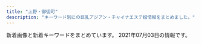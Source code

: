 ```yaml
---
title: "上野・御徒町"
description: "キーワード別にの巨乳アジアン・チャイナエステ嬢情報をまとめました。"
---
```


新着画像と新着キーワードをまとめています。
2021年07月03日の情報です。

<DmmAffiliateIns />
<KeywordTable
  shops={
    [
    {
        "img_links": [
            "https://u-este.com/wp-content/themes/este/img/tel_header.png",
            "https://u-este.com/wp-content/uploads/2021/02/0hsaisjiaaaklaslka.jpg",
            "https://u-este.com/wp-content/uploads/2021/02/draytfusgyiho.jpg",
            "https://u-este.com/wp-content/uploads/2021/02/11iyashia.jpg",
            "https://u-este.com/wp-content/uploads/2021/02/drtyfugihoj.jpg",
            "https://u-este.com/wp-content/uploads/2021/02/897s6aaiyashia.jpg",
            "https://u-este.com/wp-content/themes/este/img/2.jpg",
            "https://u-este.com/wp-content/themes/este/img/3.jpg",
            "https://u-este.com/wp-content/themes/este/img/1.jpg",
            "https://u-este.com/wp-content/uploads/2021/02/121iyashia.jpg",
            "https://u-este.com/wp-content/uploads/2021/02/stadyfuygaiho.jpg",
            "https://u-este.com/wp-content/themes/este/img/call.png",
            "https://u-este.com/wp-content/uploads/2021/02/shiauiaas.jpg",
            "https://u-este.com/wp-content/uploads/2021/02/hsaosjiaklakla.jpg",
            "https://u-este.com/wp-content/themes/este/img/4.jpg",
            "https://u-este.com/wp-content/uploads/2021/02/sajiojaiolaksa.jpg",
            "https://u-este.com/wp-content/uploads/2021/02/sajiojaioaklakksla.jpg",
            "https://u-este.com/wp-content/themes/este/img/top-img02.png",
            "https://u-este.com/wp-content/uploads/2021/02/aertdyfugiho.jpg",
            "https://u-este.com/wp-content/uploads/2021/02/srdaytfuygiho.jpg",
            "https://u-este.com/wp-content/uploads/2021/02/01sajioakla.jpg",
            "https://u-este.com/wp-content/uploads/2021/02/01soaaklaa.jpg",
            "https://u-este.com/wp-content/themes/este/img/top-img05.png",
            "https://u-este.com/wp-content/themes/este/img/top-img01.png",
            "https://u-este.com/wp-content/uploads/2021/02/02jiosajsaklsa.jpg",
            "https://u-este.com/wp-content/uploads/2021/02/2121iyashia.jpg",
            "https://u-este.com/wp-content/themes/este/img/top-img04b.png",
            "https://u-este.com/wp-content/uploads/2021/02/02sioajsioasa.jpg",
            "https://u-este.com/wp-content/themes/este/img/tel_footer.png",
            "https://u-este.com/wp-content/uploads/2021/02/03ioasjiassaa.jpg",
            "https://u-este.com/wp-content/uploads/2021/02/04shioajsioaklsa.jpg"
        ],
        "keywords": {
            "C": 7,
            "\u30bb\u30af\u30b7\u30fc": 2,
            "E": 13,
            "F": 3,
            "D": 25
        },
        "name": "\u7652\u3057\u5c4b",
        "station": "JR\u5fa1\u5f92\u753a\u99c5\u5317\u53e3",
        "url": "https://u-este.com/"
    },
    {
        "keywords": {
            "85": 23,
            "87": 6,
            "83": 3,
            "84": 3,
            "86": 13
        },
        "url": "https://cc-tokyo.xyz/",
        "img_links": [
            "https://cc-tokyo.xyz/images/movie.jpg",
            "https://cc-tokyo.xyz/therapist/yuri1.jpg",
            "http://www.a-side.com/ad/koko/include/banner/koko_200x40.png",
            "https://cc-tokyo.xyz/images/barSystem.jpg",
            "https://cc-tokyo.xyz/images/magazine.jpg",
            "https://cc-tokyo.xyz/images/coverGirlText.png",
            "https://cc-tokyo.xyz/therapist/comingSoon.jpg",
            "https://cc-tokyo.xyz/therapist/yui1.jpg",
            "https://cc-tokyo.xyz/images/barTherapist.jpg",
            "https://cc-tokyo.xyz/therapist/mari1.jpg",
            "https://cc-tokyo.xyz/images/mobile.jpg",
            "https://cc-tokyo.xyz/images/barInfo.jpg",
            "https://cc-tokyo.xyz/images/indexMap.jpg",
            "https://cc-tokyo.xyz/therapist/mai1.jpg",
            "https://cc-tokyo.xyz/therapist/emi1.jpg",
            "https://cc-tokyo.xyz/banner/88x31.jpg",
            "https://cc-tokyo.xyz/therapist/minami1.jpg",
            "https://cc-tokyo.xyz/therapist/yanyan1.jpg",
            "https://cc-tokyo.xyz/therapist/momoka1.jpg",
            "https://cc-tokyo.xyz/images/concept.jpg",
            "https://cc-tokyo.xyz/therapist/hinako1.jpg",
            "https://cc-tokyo.xyz/therapist/moe1.jpg",
            "https://cc-tokyo.xyz/images/barAccess.jpg",
            "https://cc-tokyo.xyz/images/barProfile.jpg",
            "https://cc-tokyo.xyz/therapist/saya1.jpg",
            "https://cc-tokyo.xyz/room/1.jpg",
            "https://cc-tokyo.xyz/images/barLink.jpg",
            "https://cc-tokyo.xyz/therapist/yuyu1.jpg",
            "https://cc-tokyo.xyz/banner/468x60.jpg"
        ],
        "name": "CoCo-Arashi",
        "station": "\u4e0a\u91ce\u99c5\u5e83\u5c0f\u8def\u53e3"
    },
    {
        "station": "JR\u4e0a\u91ce\u99c5\u5165\u8c37\u53e3",
        "img_links": [
            "https://ueno-mensesthe.com/images/qrcode.png",
            "https://ueno-mensesthe.com/wp/wp-content/uploads/2021/02/hana.jpg",
            "https://ueno-mensesthe.com/room/room-l2.jpg",
            "https://ueno-mensesthe.com/wp/wp-content/uploads/2021/05/kaori-1.jpg",
            "https://ueno-mensesthe.com/footer/footer-line.png",
            "https://ueno-mensesthe.com/images/cos1.jpg",
            "https://ueno-mensesthe.com/wp/wp-content/uploads/2021/02/hina3.jpg",
            "https://ueno-mensesthe.com/wp/wp-content/uploads/2021/02/hina2.jpg",
            "https://ueno-mensesthe.com/room/room-l10.jpg",
            "https://ueno-mensesthe.com/wp/wp-content/uploads/2021/03/ayumi1.jpg",
            "https://ueno-mensesthe.com/wp/wp-content/uploads/2021/02/mirai2.jpg",
            "https://ueno-mensesthe.com/icon/line.png",
            "https://ueno-mensesthe.com/wp/wp-content/uploads/2021/02/yuki.jpg",
            "https://ueno-mensesthe.com/room/room-l8.jpg",
            "https://ueno-mensesthe.com/icon/facebook.png",
            "https://ueno-mensesthe.com/wp/wp-content/uploads/2021/03/ayumi2-1-200x300.jpg",
            "https://blogsearch.google.co.jp/logos/doodles/2021/professor-sir-ludwig-guttmanns-122nd-birthday-6753651837108979-l.png",
            "https://ueno-mensesthe.com/images/header3.png",
            "https://ueno-mensesthe.com/wp/wp-content/uploads/2021/01/main-150x150.png",
            "https://ueno-mensesthe.com/wp/wp-content/uploads/2021/01/main-300x244.png",
            "https://ueno-mensesthe.com/images/flower.png",
            "https://ueno-mensesthe.com/wp/wp-content/uploads/2021/04/sari1.jpg",
            "https://ueno-mensesthe.com/images/main.jpg",
            "https://ueno-mensesthe.com/images/top1.jpg",
            "https://ueno-mensesthe.com/wp/wp-content/uploads/2021/05/ai-1.jpg",
            "https://ueno-mensesthe.com/wp/wp-content/uploads/2021/05/ai-1-150x150.jpg",
            "https://ueno-mensesthe.com/images/clear.png",
            "https://ueno-mensesthe.com/wp/wp-content/uploads/2021/03/ayumi2-1-150x150.jpg",
            "https://ueno-mensesthe.com/wp/wp-content/uploads/2021/02/hina-150x150.jpg",
            "https://ueno-mensesthe.com/images/main-sp.jpg",
            "https://ueno-mensesthe.com/room/room-l9.jpg",
            "https://ueno-mensesthe.com/icon/yelp.png",
            "https://ueno-mensesthe.com/wp/wp-content/uploads/2021/04/sari2.jpg",
            "https://ueno-mensesthe.com/wp/wp-content/uploads/2021/02/yuki2.jpg",
            "https://ueno-mensesthe.com/room/room-l1.jpg",
            "https://ueno-mensesthe.com/footer/footer-staff.png",
            "https://ueno-mensesthe.com/wp/wp-content/uploads/2021/02/mirai1.jpg",
            "https://ueno-mensesthe.com/images/top3.jpg",
            "https://ueno-mensesthe.com/room/room-l4.jpg",
            "https://ueno-mensesthe.com/images/top0.jpg",
            "https://ueno-mensesthe.com/images/top2.jpg",
            "https://ueno-mensesthe.com/images/cos2.jpg",
            "https://ueno-mensesthe.com/wp/wp-content/uploads/2021/04/sari2-150x150.jpg",
            "https://ueno-mensesthe.com/footer/footer-tel.png",
            "https://ueno-mensesthe.com/wp/wp-content/uploads/2021/04/sari2-200x300.jpg",
            "https://ueno-mensesthe.com/room/room-l3.jpg",
            "https://ueno-mensesthe.com/wp/wp-content/uploads/2021/06/stand-by.jpg",
            "https://ueno-mensesthe.com/icon/twitter.png",
            "https://ueno-mensesthe.com/wp/wp-content/uploads/2021/02/hina-200x300.jpg",
            "https://ueno-mensesthe.com/wp/wp-content/uploads/2021/02/hina.jpg",
            "https://ueno-mensesthe.com/room/room-l7.jpg",
            "https://ueno-mensesthe.com/wp/wp-content/uploads/2021/03/ayumi2.jpg"
        ],
        "name": "\u697d\u5712",
        "url": "https://ueno-mensesthe.com/",
        "keywords": {
            "C": 8,
            "F": 4,
            "D": 19,
            "\u30bb\u30af\u30b7\u30fc": 4
        }
    },
    {
        "url": "http://for-you-ueno.net/",
        "img_links": [
            "http://for-you-ueno.net/lib/img/cast3/img2-s.jpg",
            "http://for-you-ueno.net/lib/img/cast2/img3.jpg",
            "http://for-you-ueno.net/lib/img/h1.png",
            "http://for-you-ueno.net/lib/img/cp-sub1.png",
            "http://for-you-ueno.net/lib/img/cast2/img1-s.jpg",
            "http://for-you-ueno.net/lib/img/cast1/img1-s.jpg",
            "http://for-you-ueno.net/lib/img/cast1/img2-s.jpg",
            "http://for-you-ueno.net/lib/img/address2.png",
            "http://for-you-ueno.net/lib/img/cast6/img1-s.jpg",
            "http://for-you-ueno.net/lib/img/cast5/img1.jpg",
            "http://for-you-ueno.net/lib/img/gallery.png",
            "http://for-you-ueno.net/lib/img/cast5/img1-s.jpg",
            "http://for-you-ueno.net/lib/img/slide2-2.jpg",
            "http://for-you-ueno.net/lib/img/cast4/img1.jpg",
            "http://for-you-ueno.net/lib/img/cast6/img3-s.jpg",
            "http://for-you-ueno.net/lib/img/cast3/img2.jpg",
            "http://for-you-ueno.net/lib/img/cp-sub2.png",
            "http://for-you-ueno.net/lib/img/course-ttl.png",
            "http://for-you-ueno.net/lib/img/plan.png",
            "http://for-you-ueno.net/lib/img/other.png",
            "http://for-you-ueno.net/lib/img/cast4/img2.jpg",
            "http://for-you-ueno.net/lib/img/cp-desc1.png",
            "http://for-you-ueno.net/lib/img/aroma.png",
            "http://for-you-ueno.net/lib/img/cast3/img1.jpg",
            "http://for-you-ueno.net/lib/img/recommend.png",
            "http://for-you-ueno.net/lib/img/cast6/img2.jpg",
            "http://for-you-ueno.net/lib/img/open.png",
            "http://for-you-ueno.net/lib/img/cast5/img3-s.jpg",
            "http://for-you-ueno.net/lib/img/slide2-1.jpg",
            "http://for-you-ueno.net/lib/img/plan-ttl.png",
            "http://for-you-ueno.net/lib/img/cast.png",
            "http://for-you-ueno.net/lib/img/cast3/img1-s.jpg",
            "http://for-you-ueno.net/lib/img/cast5/img3.jpg",
            "http://for-you-ueno.net/lib/img/slide2-4.jpg",
            "http://for-you-ueno.net/lib/img/cast6/img2-s.jpg",
            "http://for-you-ueno.net/lib/img/slide2-3.jpg",
            "http://for-you-ueno.net/lib/img/cp-desc1sp.png",
            "http://for-you-ueno.net/lib/img/cast1/img2.jpg",
            "http://for-you-ueno.net/lib/img/cast5/img2-s.jpg",
            "http://for-you-ueno.net/lib/img/phone.png",
            "http://for-you-ueno.net/lib/img/cast1/img1.jpg",
            "http://for-you-ueno.net/lib/img/tel2.png",
            "http://for-you-ueno.net/lib/img/cast2/img2.jpg",
            "http://for-you-ueno.net/lib/img/cast-ttl.png",
            "http://for-you-ueno.net/lib/img/cast3/img3.jpg",
            "http://for-you-ueno.net/lib/img/cp-ttl.png",
            "http://for-you-ueno.net/lib/img/cast2/img3-s.jpg",
            "http://for-you-ueno.net/lib/img/cast6/img1.jpg",
            "http://for-you-ueno.net/lib/img/cast3/img3-s.jpg",
            "http://for-you-ueno.net/lib/img/cast6/img3.jpg",
            "http://for-you-ueno.net/lib/img/cp-desc2-1sp.png",
            "http://for-you-ueno.net/lib/img/cast5/img2.jpg",
            "http://for-you-ueno.net/lib/img/cast4/img1-s.jpg",
            "http://for-you-ueno.net/lib/img/info-ttl.png",
            "http://for-you-ueno.net/lib/img/cast2/img2-s.jpg",
            "http://for-you-ueno.net/lib/img/course.png",
            "http://for-you-ueno.net/lib/img/cast4/img2-s.jpg",
            "http://for-you-ueno.net/lib/img/cast2/img1.jpg",
            "http://for-you-ueno.net/lib/img/cp-desc2-1.png"
        ],
        "station": "JR\u4e0a\u91ce\u99c5\u6d45\u8349\u53e3",
        "keywords": {},
        "name": "For You"
    },
    {
        "img_links": [
            "https://moon-rabbit.info/staffPhoto/s20201027011627.jpg",
            "https://moon-rabbit.info/staffPhoto/b20201027011627.jpg",
            "https://moon-rabbit.info/staffPhoto/s20210703003703.jpg",
            "https://moon-rabbit.info/images/store/04.jpg",
            "https://moon-rabbit.info/staffPhoto/b20210403124159.jpg",
            "https://moon-rabbit.info/staffPhoto/b20210605175746.jpg",
            "https://moon-rabbit.info/staffPhoto/s20210403124159.jpg",
            "https://moon-rabbit.info/staffPhoto/b20210416205502.jpg",
            "https://moon-rabbit.info/staffPhoto/s20201027011549.jpg",
            "https://moon-rabbit.info/js/sliderLine/slide_prev.png",
            "https://moon-rabbit.info/staffPhoto/b20201026233537.jpg",
            "https://moon-rabbit.info/images/returnBtn.png",
            "https://moon-rabbit.info/staffPhoto/s20210507144730.jpg",
            "https://moon-rabbit.info/staffPhoto/s20201027003115.jpg",
            "https://moon-rabbit.info/staffPhoto/b20201027004342.jpg",
            "https://moon-rabbit.info/staffPhoto/b20210415212743.jpg",
            "https://moon-rabbit.info/staffPhoto/s20210605175746.jpg",
            "https://moon-rabbit.info/staffPhoto/b20201027011549.jpg",
            "https://moon-rabbit.info/staffPhoto/b20210703003703.jpg",
            "https://moon-rabbit.info/staffPhoto/s20210415212743.jpg",
            "https://moon-rabbit.info/images/store/02.jpg",
            "https://moon-rabbit.info/js/sliderLine/slide_next.png",
            "https://moon-rabbit.info/images/store/01.jpg",
            "https://moon-rabbit.info/uploadfiles/images/campaignMoonRabbitInfo2.jpg",
            "https://moon-rabbit.info/staffPhoto/b20210507144547.jpg",
            "https://moon-rabbit.info/staffPhoto/s20201027004342.jpg",
            "https://moon-rabbit.info/staffPhoto/b20210610005927.jpg",
            "https://moon-rabbit.info/staffPhoto/s20210610005927.jpg",
            "https://moon-rabbit.info/staffPhoto/b20210326172946.jpg",
            "https://moon-rabbit.info/staffPhoto/s20210326172946.jpg",
            "https://moon-rabbit.info/staffPhoto/s20210416205502.jpg",
            "https://moon-rabbit.info/staffPhoto/s20201213182803.jpg",
            "https://moon-rabbit.info/images/store/03.jpg",
            "https://moon-rabbit.info/staffPhoto/s20201026233537.jpg",
            "https://moon-rabbit.info/staffPhoto/s20210702122652.jpg",
            "https://moon-rabbit.info/staffPhoto/b20210702122652.jpg",
            "https://moon-rabbit.info/staffPhoto/b20201213182803.jpg",
            "https://moon-rabbit.info/images/mobile.jpg",
            "https://moon-rabbit.info/staffPhoto/b20210507144730.jpg",
            "https://moon-rabbit.info/staffPhoto/b20201027003115.jpg",
            "https://moon-rabbit.info/staffPhoto/s20210507144547.jpg"
        ],
        "name": "\u6708\u514e \u30b2\u30c3\u30c8",
        "url": "https://moon-rabbit.info/",
        "keywords": {
            "E": 1,
            "85": 4,
            "88": 1,
            "C": 2,
            "86": 4,
            "D": 3
        },
        "station": "JR\u5fa1\u5f92\u753a\u99c5\u5357\u53e3"
    },
    {
        "url": "https://www.ueno-assistant.com/",
        "img_links": [
            "https://www.ueno-assistant.com/images/index_02.png",
            "http://www.ueno-assistant.com/images/index_05.png",
            "https://www.ueno-assistant.com/images/4.jpg",
            "http://www.ueno-assistant.com/images/index_06.png",
            "https://www.ueno-assistant.com/images/es21-1.jpg",
            "https://www.ueno-assistant.com/images/1.jpg",
            "http://www.ueno-assistant.com/images/opbs21-14t.jpg",
            "https://www.ueno-assistant.com/images/index_03.png",
            "https://www.ueno-assistant.com/images/index_05.png",
            "https://www.ueno-assistant.com/images/opbs21-17.jpg",
            "http://www.ueno-assistant.com/images/index_19.jpg",
            "http://www.ueno-assistant.com/images/index_03.png",
            "https://www.ueno-assistant.com/images/index_18.jpg",
            "https://www.ueno-assistant.com/images/index_20.jpg",
            "http://www.ueno-assistant.com/images/index_20.jpg",
            "http://www.ueno-assistant.com/images/es21-1.jpg",
            "http://www.ueno-assistant.com/images/opbs21-17.jpg",
            "http://www.ueno-assistant.com/images/a0.jpg",
            "https://www.ueno-assistant.com/images/index_06.png",
            "https://www.ueno-assistant.com/images/opbs20-9.jpg",
            "http://www.ueno-assistant.com/images/4.jpg",
            "https://www.ueno-assistant.com/images/a0.jpg",
            "http://www.ueno-assistant.com/images/opbs20-9.jpg",
            "http://www.ueno-assistant.com/images/index_09.png",
            "https://www.ueno-assistant.com/images/opbs21-10.jpg",
            "http://www.ueno-assistant.com/images/index_07.png",
            "http://www.ueno-assistant.com/images/index_02.png",
            "https://www.ueno-assistant.com/images/opbs21-4.jpg",
            "http://www.ueno-assistant.com/images/opbs21-10.jpg",
            "http://www.ueno-assistant.com/images/index_18.jpg",
            "https://www.ueno-assistant.com/images/index_09.png",
            "http://www.ueno-assistant.com/images/opbs21-14.jpg",
            "https://www.ueno-assistant.com/images/opbs21-14.jpg",
            "https://www.ueno-assistant.com/images/index_08.png",
            "https://www.ueno-assistant.com/images/opbs21-14t.jpg",
            "https://www.ueno-assistant.com/images/index_07.png",
            "https://www.ueno-assistant.com/images/index_19.jpg",
            "http://www.ueno-assistant.com/images/index_08.png",
            "http://www.ueno-assistant.com/images/1.jpg",
            "http://www.ueno-assistant.com/images/opbs21-4.jpg"
        ],
        "name": "\u5973\u624b",
        "station": "JR\u4e0a\u91ce\u99c5\u6d45\u8349\u53e3",
        "keywords": {
            "90": 2,
            "86": 2,
            "85": 2,
            "88": 2,
            "83": 2
        }
    },
    {
        "station": "JR\u5fa1\u5f92\u753a\u99c5\u5317\u53e3",
        "name": "\u7652\u3057\u30d9\u30b9\u30c8",
        "img_links": [
            "http://ndyjp.com/images/s3.jpg",
            "http://ndyjp.com/images/s1.jpg",
            "http://ndyjp.com/images/1/a13.jpg",
            "http://ndyjp.com/images/s2.jpg",
            "http://ndyjp.com/images/1/a10.jpg",
            "http://ndyjp.com/images/1/a11.jpg",
            "http://ndyjp.com/images/s4.jpg",
            "http://ndyjp.com/images/ditu.jpg",
            "http://ndyjp.com/images/s5.jpg",
            "http://ndyjp.com/images/1/a15.jpg",
            "http://ndyjp.com/images/1/a5.jpg",
            "http://ndyjp.com/images/1/4.jpg",
            "http://ndyjp.com/images/staff11.jpg",
            "http://ndyjp.com/images/1/2.jpg",
            "http://ndyjp.com/images/1/a12.jpg",
            "http://ndyjp.com/images/staff10.jpg",
            "http://ndyjp.com/images/1/3.jpg",
            "http://ndyjp.com/images/1/1.jpg",
            "http://ndyjp.com/images/mobile.jpg",
            "http://ndyjp.com/images/s03.jpg",
            "http://ndyjp.com/images/1/8.jpg",
            "http://ndyjp.com/images/top.png",
            "http://ndyjp.com/images/staff1.jpg",
            "http://ndyjp.com/images/staff9.jpg"
        ],
        "url": "http://ndyjp.com/",
        "keywords": {
            "C": 7
        }
    },
    {
        "img_links": [
            "http://biki-massage.work/img/st5.jpg",
            "http://biki-massage.work/sp/img/pc.jpg",
            "http://biki-massage.work/img/st3.jpg",
            "http://biki-massage.work/sp/img/s2.jpg",
            "http://biki-massage.work/img/s4.jpg",
            "http://biki-massage.work/img/s2.jpg",
            "http://biki-massage.work/sp/img/s1.jpg",
            "http://biki-massage.work/img/s5.jpg",
            "http://biki-massage.work/img/s1.jpg",
            "http://biki-massage.work/sp/img/p3.jpg",
            "http://biki-massage.work/sp/img/s3.jpg",
            "http://biki-massage.work/img/nos.jpg",
            "http://biki-massage.work/sp/img/t-s.jpg",
            "http://biki-massage.work/sp/img/tit.jpg",
            "http://biki-massage.work/img/sta3.jpg",
            "http://biki-massage.work/img/sta4.jpg",
            "http://biki-massage.work/img/s6.jpg",
            "http://biki-massage.work/img/fla1.jpg",
            "http://biki-massage.work/sp/img/add.jpg",
            "http://biki-massage.work/sp/img/cam.jpg",
            "http://biki-massage.work/sp/img/p6.jpg",
            "http://biki-massage.work/img/sta1.jpg",
            "http://biki-massage.work/img/fla2.jpg",
            "http://biki-massage.work/sp/img/s6.jpg",
            "http://biki-massage.work/sp/img/time.jpg",
            "http://biki-massage.work/img/st4.jpg",
            "http://biki-massage.work/img/st2.jpg",
            "http://biki-massage.work/sp/img/t-o.jpg",
            "http://biki-massage.work/sp/img/botton.jpg",
            "http://biki-massage.work/img/mo.png",
            "http://biki-massage.work/sp/img/t-t.jpg",
            "http://biki-massage.work/img/s3.jpg",
            "http://biki-massage.work/sp/img/s4.jpg",
            "http://biki-massage.work/img/botton.jpg",
            "http://biki-massage.work/img/campian.jpg",
            "http://biki-massage.work/sp/img/tel.jpg",
            "http://biki-massage.work/img/st6.jpg",
            "http://biki-massage.work/sp/img/sys.jpg",
            "http://biki-massage.work/img/st1.jpg",
            "http://biki-massage.work/img/sta5.jpg",
            "http://biki-massage.work/img/fla3.jpg",
            "http://biki-massage.work/img/sta2.jpg",
            "http://biki-massage.work/sp/img/t-r.jpg",
            "http://biki-massage.work/sp/img/p2.jpg",
            "http://biki-massage.work/sp/img/s5.jpg",
            "http://biki-massage.work/img/head.jpg",
            "http://biki-massage.work/sp/img/info.jpg",
            "http://biki-massage.work/img/sta6.jpg",
            "http://biki-massage.work/sp/img/pic.jpg",
            "http://biki-massage.work/sp/img/t-a.jpg"
        ],
        "name": "\u5a9a\u59eb\uff5e\u30d3\u30ad\uff5e",
        "keywords": {
            "87": 2,
            "D": 3,
            "86": 7,
            "C": 16,
            "88": 2,
            "E": 1,
            "83": 1
        },
        "station": "JR\u5fa1\u5f92\u753a\u99c5\u5317\u53e3",
        "url": "http://biki-massage.work/"
    },
    {
        "url": "https://oka-relax.tokyo/",
        "name": "Micasa \uff5e\u30df\u30fb\u30ab\u30fc\u30b5\uff5e",
        "img_links": [
            "https://oka-relax.tokyo/wp-content/themes/este/img/top-img02.png",
            "https://oka-relax.tokyo/wp-content/uploads/2021/06/9087612micasa.jpg",
            "https://oka-relax.tokyo/wp-content/uploads/2021/05/3456789micasa.jpg",
            "https://oka-relax.tokyo/wp-content/themes/este/img/14.jpg",
            "https://oka-relax.tokyo/wp-content/themes/este/img/13.jpg",
            "https://oka-relax.tokyo/wp-content/uploads/2021/06/987621micasa.jpg",
            "https://oka-relax.tokyo/wp-content/themes/este/img/top-img01.png",
            "https://oka-relax.tokyo/wp-content/themes/este/img/tel_header.png",
            "https://oka-relax.tokyo/wp-content/themes/este/img/tel_footer.png",
            "https://oka-relax.tokyo/wp-content/themes/este/img/11.jpg",
            "https://oka-relax.tokyo/wp-content/themes/este/img/12.jpg",
            "https://oka-relax.tokyo/wp-content/themes/este/img/call.png",
            "https://oka-relax.tokyo/wp-content/uploads/2021/05/8972615micasa.jpg"
        ],
        "keywords": {
            "D": 6,
            "E": 4
        },
        "station": "JR\u5fa1\u5f92\u753a\u99c5\u5357\u53e3"
    },
    {
        "name": "\u6708\u591c",
        "station": "JR\u4e0a\u91ce\u99c5\u6d45\u8349\u53e3",
        "keywords": {
            "E": 6,
            "85": 1,
            "87": 1,
            "D": 4,
            "89": 1,
            "C": 2,
            "86": 2,
            "88": 1
        },
        "url": "http://www.rosa-es.info/",
        "img_links": [
            "http://www.rosa-es.info/staff/koko2.jpg",
            "http://www.rosa-es.info/staff/yuri2.jpg",
            "http://www.rosa-es.info/img/pic/int4.jpg",
            "http://www.rosa-es.info/img/pic/int3.jpg",
            "http://www.rosa-es.info/staff/yuki.jpg",
            "http://www.rosa-es.info/staff/nana.jpg",
            "http://www.rosa-es.info/img/loader.png",
            "http://www.rosa-es.info/staff/rara.jpg",
            "http://www.rosa-es.info/staff/rara1.jpg",
            "http://www.rosa-es.info/staff/koko1.jpg",
            "http://www.rosa-es.info/img/pic/int1.jpg",
            "http://www.rosa-es.info/img/pic/slide_1.jpg",
            "http://www.rosa-es.info/staff/yuki1.jpg",
            "http://www.rosa-es.info/img/pic/int2.jpg",
            "http://www.rosa-es.info/staff/yumi2.jpg",
            "http://www.rosa-es.info/staff/koko.jpg",
            "http://www.rosa-es.info/staff/rara2.jpg",
            "http://www.rosa-es.info/staff/yuri.jpg",
            "http://www.rosa-es.info/staff/yumi.jpg",
            "http://www.rosa-es.info/staff/yuri1.jpg",
            "http://www.rosa-es.info/staff/nana1.jpg",
            "http://www.rosa-es.info/img/pic/slide_2.jpg",
            "http://www.rosa-es.info/staff/yuki2.jpg",
            "http://www.rosa-es.info/staff/nana2.jpg",
            "http://www.rosa-es.info/staff/yumi1.jpg"
        ]
    },
    {
        "station": "\u6d45\u8349\u99c5",
        "url": "http://www.iyashinoie.mensest.com/",
        "img_links": [
            "http://www.iyashinoie.mensest.com/img/top01.png",
            "http://www.iyashinoie.mensest.com/files/006.jpg",
            "http://www.iyashinoie.mensest.com/files/005.jpg",
            "http://www.iyashinoie.mensest.com/img/nav-002.png",
            "http://www.iyashinoie.mensest.com/img/tel.png",
            "http://www.iyashinoie.mensest.com/img/nav-004.png",
            "http://www.iyashinoie.mensest.com/img/nav-005.png",
            "http://www.iyashinoie.mensest.com/img/stb.jpg",
            "http://www.iyashinoie.mensest.com/img/nav-003.png",
            "http://www.iyashinoie.mensest.com/img/nav-006.png",
            "http://www.iyashinoie.mensest.com/img/stt.jpg",
            "http://www.iyashinoie.mensest.com/files/002.jpg",
            "http://www.iyashinoie.mensest.com/files/003.jpg",
            "http://www.iyashinoie.mensest.com/img/nav-001.png",
            "http://www.iyashinoie.mensest.com/files/001.jpg"
        ],
        "keywords": {
            "C": 1,
            "87": 3,
            "D": 4,
            "86": 2
        },
        "name": "\u7652\u3057\u306e\u5bb6"
    },
    {
        "keywords": {
            "87": 3,
            "90": 1,
            "85": 2,
            "86": 1,
            "D": 3,
            "C": 2,
            "E": 1
        },
        "url": "http://rose.esmens.com/",
        "name": "Rose",
        "img_links": [
            "http://rose.esmens.com/css/staff/staff05.jpg",
            "http://rose.esmens.com/css/staff/staff01-a.jpg",
            "http://rose.esmens.com/css/staff/staff07.jpg",
            "http://rose.esmens.com/css/tel.png",
            "http://rose.esmens.com/css/nav/nav-003.png",
            "http://rose.esmens.com/css/staff/staff08.jpg",
            "http://rose.esmens.com/css/staff/staff01-b.jpg",
            "http://rose.esmens.com/css/nav/nav-004.png",
            "http://rose.esmens.com/css/nav/nav-002.png",
            "http://rose.esmens.com/css/staff/staff003.jpg",
            "http://rose.esmens.com/css/top-right02.png",
            "http://rose.esmens.com/css/cam01.jpg",
            "http://rose.esmens.com/css/top-right-01.png",
            "http://rose.esmens.com/css/nav/nav-006.png",
            "http://rose.esmens.com/css/staff/staff002.jpg",
            "http://rose.esmens.com/css/nav/nav-001.png",
            "http://rose.esmens.com/css/nav/nav-005.png",
            "http://rose.esmens.com/css/staff/staff04.jpg"
        ],
        "station": "JR\u5fa1\u5f92\u753a\u99c5\u5317\u53e3"
    },
    {
        "name": "You and I*\u30e6\u30fc\uff06\u30a2\u30a4",
        "url": "http://for-you-ueno.com/",
        "station": "JR\u4e0a\u91ce\u99c5\u6d45\u8349\u53e3",
        "keywords": {},
        "img_links": [
            "http://for-you-ueno.com/lib/img/cast2/img1-s.jpg",
            "http://for-you-ueno.com/lib/img/phone.png",
            "http://for-you-ueno.com/lib/img/cast3/img2-s.jpg",
            "http://for-you-ueno.com/lib/img/siatsu.png",
            "http://for-you-ueno.com/lib/img/cast4/img1-s.jpg",
            "http://for-you-ueno.com/lib/img/cast3/img3-s.jpg",
            "http://for-you-ueno.com/lib/img/cast5/img1-s.jpg",
            "http://for-you-ueno.com/lib/img/cast2/img1.jpg",
            "http://for-you-ueno.com/lib/img/cast1/img2.jpg",
            "http://for-you-ueno.com/lib/img/slide1.jpg",
            "http://for-you-ueno.com/lib/img/awa.png",
            "http://for-you-ueno.com/lib/img/address.png",
            "http://for-you-ueno.com/lib/img/cp-ttl.png",
            "http://for-you-ueno.com/lib/img/cast5/img3-s.jpg",
            "http://for-you-ueno.com/lib/img/info-ttl.png",
            "http://for-you-ueno.com/lib/img/course5.png",
            "http://for-you-ueno.com/lib/img/slide3.jpg",
            "http://for-you-ueno.com/lib/img/cast2/img2-s.jpg",
            "http://for-you-ueno.com/lib/img/cast3/img4-s.jpg",
            "http://for-you-ueno.com/lib/img/cast3/img4.jpg",
            "http://for-you-ueno.com/lib/img/cast4/img2.jpg",
            "http://for-you-ueno.com/lib/img/cp-desc2sp.png",
            "http://for-you-ueno.com/lib/img/cp-desc1.png",
            "http://for-you-ueno.com/lib/img/cast3/img2.jpg",
            "http://for-you-ueno.com/lib/img/cp-desc2.png",
            "http://for-you-ueno.com/lib/img/course4.png",
            "http://for-you-ueno.com/lib/img/cast-ttl.png",
            "http://for-you-ueno.com/lib/img/cast.png",
            "http://for-you-ueno.com/lib/img/cast5/img1.jpg",
            "http://for-you-ueno.com/lib/img/open.png",
            "http://for-you-ueno.com/lib/img/course-ttl.png",
            "http://for-you-ueno.com/lib/img/plan.png",
            "http://for-you-ueno.com/lib/img/cp-sub2.png",
            "http://for-you-ueno.com/lib/img/course2.png",
            "http://for-you-ueno.com/lib/img/plan-ttl.png",
            "http://for-you-ueno.com/lib/img/cast5/img2.jpg",
            "http://for-you-ueno.com/lib/img/oil.png",
            "http://for-you-ueno.com/lib/img/other.png",
            "http://for-you-ueno.com/lib/img/recommend.png",
            "http://for-you-ueno.com/lib/img/cast4/img2-s.jpg",
            "http://for-you-ueno.com/lib/img/cast2/img3-s.jpg",
            "http://for-you-ueno.com/lib/img/cast5/img2-s.jpg",
            "http://for-you-ueno.com/lib/img/cast1/img1.jpg",
            "http://for-you-ueno.com/lib/img/cast1/img2-s.jpg",
            "http://for-you-ueno.com/lib/img/h1.png",
            "http://for-you-ueno.com/lib/img/aroma.png",
            "http://for-you-ueno.com/lib/img/cast2/img3.jpg",
            "http://for-you-ueno.com/lib/img/deep.png",
            "http://for-you-ueno.com/lib/img/cast4/img1.jpg",
            "http://for-you-ueno.com/lib/img/cp-desc1sp.png",
            "http://for-you-ueno.com/lib/img/course1.png",
            "http://for-you-ueno.com/lib/img/slide2.jpg",
            "http://for-you-ueno.com/lib/img/cp-sub1.png",
            "http://for-you-ueno.com/lib/img/cast2/img4.jpg",
            "http://for-you-ueno.com/lib/img/ashiura.png",
            "http://for-you-ueno.com/lib/img/cast1/img1-s.jpg",
            "http://for-you-ueno.com/lib/img/cast2/img4-s.jpg",
            "http://for-you-ueno.com/lib/img/cast5/img3.jpg",
            "http://for-you-ueno.com/lib/img/gallery.png",
            "http://for-you-ueno.com/lib/img/course3.png",
            "http://for-you-ueno.com/lib/img/cast3/img1.jpg",
            "http://for-you-ueno.com/lib/img/cast3/img3.jpg",
            "http://for-you-ueno.com/lib/img/tel.png",
            "http://for-you-ueno.com/lib/img/course.png",
            "http://for-you-ueno.com/lib/img/cast3/img1-s.jpg",
            "http://for-you-ueno.com/lib/img/cast2/img2.jpg"
        ]
    },
    {
        "name": "yoyo20\u30fbyoyo\u306f\u305f\u3061",
        "url": "http://rlx-sln.com/",
        "img_links": [],
        "station": "\u6d45\u8349\u99c5A1\u51fa\u53e3",
        "keywords": {}
    },
    {
        "url": "http://smile.ests.jp/",
        "img_links": [],
        "keywords": {},
        "name": "\u30b9\u30de\u30a4\u30eb",
        "station": "JR\u5fa1\u5f92\u753a\u99c5\u5357\u53e3"
    },
    {
        "keywords": {
            "86": 2,
            "83": 2,
            "90": 2,
            "85": 2,
            "84": 2
        },
        "url": "https://okachi-mg.com/",
        "station": "JR\u5fa1\u5f92\u753a\u99c5\u5357\u53e3",
        "name": "\u559c\u624b-\u304d\u3057\u3085-",
        "img_links": [
            "https://okachi-mg.com/images/4.jpg",
            "http://www.okachi-mg.com/images/ks20-9.jpg",
            "http://www.okachi-mg.com/images/a0.jpg",
            "https://okachi-mg.com/images/ks20-9t.jpg",
            "https://okachi-mg.com/images/ks20-9.jpg",
            "https://okachi-mg.com/images/ks21-17.jpg",
            "https://okachi-mg.com/images/index_19.jpg",
            "https://okachi-mg.com/images/a0.jpg",
            "https://okachi-mg.com/images/esk2.jpg",
            "https://okachi-mg.com/images/1.jpg",
            "http://www.okachi-mg.com/images/esk2.jpg",
            "http://www.okachi-mg.com/images/index_20.jpg",
            "http://www.okachi-mg.com/images/ks21-10.jpg",
            "http://www.okachi-mg.com/images/index_19.jpg",
            "https://okachi-mg.com/images/index_06.png",
            "https://okachi-mg.com/images/index_05.png",
            "https://okachi-mg.com/images/index_07.png",
            "http://www.okachi-mg.com/images/index_08.png",
            "http://www.okachi-mg.com/images/ks21-4.jpg",
            "http://www.okachi-mg.com/images/ks21-17.jpg",
            "http://www.okachi-mg.com/images/index_05.png",
            "http://www.okachi-mg.com/images/index_07.png",
            "http://www.okachi-mg.com/images/ks21-14.jpg",
            "https://okachi-mg.com/images/index_03.png",
            "https://okachi-mg.com/images/index_20.jpg",
            "http://www.okachi-mg.com/images/4.jpg",
            "http://www.okachi-mg.com/images/index_18.jpg",
            "https://okachi-mg.com/images/index_08.png",
            "https://okachi-mg.com/images/ks21-4.jpg",
            "https://okachi-mg.com/images/index_18.jpg",
            "http://www.okachi-mg.com/images/index_06.png",
            "http://www.okachi-mg.com/images/index_09.png",
            "http://www.okachi-mg.com/images/ks20-9t.jpg",
            "https://okachi-mg.com/images/ks21-14.jpg",
            "https://okachi-mg.com/images/ks21-10.jpg",
            "http://www.okachi-mg.com/images/index_02.png",
            "http://www.okachi-mg.com/images/1.jpg",
            "https://okachi-mg.com/images/index_02.png",
            "https://okachi-mg.com/images/index_09.png",
            "http://www.okachi-mg.com/images/index_03.png"
        ]
    },
    {
        "keywords": {},
        "name": "ZOEY \u30be\u30fc\u30a4",
        "station": "JR\u5fa1\u5f92\u753a\u99c5\u5357\u53e3",
        "img_links": [
            "http://zoey.mssg.jp/images/top/top_01.jpg",
            "http://zoey.mssg.jp/images/top/top_02.jpg",
            "http://zoey.mssg.jp/images/page_top.png",
            "http://zoey.mssg.jp/images/top/top_04.jpg",
            "http://zoey.mssg.jp/images/staff_image/staf_010a.jpg",
            "http://zoey.mssg.jp/images/top/top_08.png",
            "http://zoey.mssg.jp/images/home/top.jpg",
            "http://zoey.mssg.jp/images/top/top_05.jpg",
            "http://zoey.mssg.jp/images/top/top_06.jpg",
            "http://zoey.mssg.jp/images/top/top_03.jpg"
        ],
        "url": "http://zoey.mssg.jp"
    },
    {
        "name": "\u6975\u4e0a\u30e1\u30f3\u30ba\u30a8\u30b9\u30c6-\u96c5-",
        "img_links": [
            "http://ueno-miyabi.work/sp/images/head.jpg",
            "http://ueno-miyabi.work/img/jun2.jpg",
            "http://ueno-miyabi.work/sp/staff/haru.jpg",
            "http://ueno-miyabi.work/images/3.jpg",
            "http://ueno-miyabi.work/staff/jun.jpg",
            "http://ueno-miyabi.work/sp/img/ai1.jpg",
            "http://ueno-miyabi.work/images/5.jpg",
            "http://ueno-miyabi.work/sp/img/haru1.jpg",
            "http://ueno-miyabi.work/sp/images/sys.png",
            "http://ueno-miyabi.work/sp/menu/staff.jpg",
            "http://ueno-miyabi.work/sp/staff/yuyu.jpg",
            "http://ueno-miyabi.work/img/ai1.jpg",
            "http://ueno-miyabi.work/sp/menu/top.jpg",
            "http://ueno-miyabi.work/images/b2.jpg",
            "http://ueno-miyabi.work/img/jun1.jpg",
            "http://ueno-miyabi.work/sp/images/rec1.png",
            "http://ueno-miyabi.work/images/int1.jpg",
            "http://ueno-miyabi.work/staff/nana.jpg",
            "http://ueno-miyabi.work/images/staff_t.jpg",
            "http://ueno-miyabi.work/img/nana1.jpg",
            "http://ueno-miyabi.work/images/sys.png",
            "http://ueno-miyabi.work/sp/images/4.png",
            "http://ueno-miyabi.work/sp/staff/jun.jpg",
            "http://ueno-miyabi.work/sp/images/ts.jpg",
            "http://ueno-miyabi.work/img/haru1.jpg",
            "http://ueno-miyabi.work/sp/images/1.png",
            "http://ueno-miyabi.work/sp/images/ta.jpg",
            "http://ueno-miyabi.work/sp/images/newsb.png",
            "http://ueno-miyabi.work/sp/img/haru2.jpg",
            "http://ueno-miyabi.work/sp/images/2.png",
            "http://ueno-miyabi.work/sp/images/interior_t.jpg",
            "http://ueno-miyabi.work/images/rem.jpg",
            "http://ueno-miyabi.work/img/yuyu1.jpg",
            "http://ueno-miyabi.work/sp/img/nana1.jpg",
            "http://ueno-miyabi.work/sp/img/yuyu1.jpg",
            "http://ueno-miyabi.work/images/2.jpg",
            "http://ueno-miyabi.work/sp/images/news.jpg",
            "http://ueno-miyabi.work/images/rec1.png",
            "http://ueno-miyabi.work/sp/images/3.png",
            "http://ueno-miyabi.work/sp/staff/nana.jpg",
            "http://ueno-miyabi.work/img/yuyu2.jpg",
            "http://ueno-miyabi.work/images/concept.png",
            "http://ueno-miyabi.work/staff/yuyu.jpg",
            "http://ueno-miyabi.work/sp/images/ac1.jpg",
            "http://ueno-miyabi.work/sp/images/int2.jpg",
            "http://ueno-miyabi.work/staff/ai.jpg",
            "http://ueno-miyabi.work/images/interior_t.jpg",
            "http://ueno-miyabi.work/sp/images/staff_t.jpg",
            "http://ueno-miyabi.work/images/newsb.png",
            "http://ueno-miyabi.work/images/rec2.jpg",
            "http://ueno-miyabi.work/sp/images/topgirl.jpg",
            "http://ueno-miyabi.work/images/int2.jpg",
            "http://ueno-miyabi.work/sp/images/5.png",
            "http://ueno-miyabi.work/staff/haru.jpg",
            "http://ueno-miyabi.work/sp/staff/ai.jpg",
            "http://ueno-miyabi.work/sp/img/yuyu2.jpg",
            "http://ueno-miyabi.work/images/1.jpg",
            "http://ueno-miyabi.work/images/sm.jpg",
            "http://ueno-miyabi.work/images/tg_t.jpg",
            "http://ueno-miyabi.work/sp/images/tel.jpg",
            "http://ueno-miyabi.work/sp/img/jun2.jpg",
            "http://ueno-miyabi.work/sp/images/footer.jpg",
            "http://ueno-miyabi.work/img/haru2.jpg",
            "http://ueno-miyabi.work/sp/img/jun1.jpg",
            "http://ueno-miyabi.work/images/tr.jpg",
            "http://ueno-miyabi.work/images/head.jpg",
            "http://ueno-miyabi.work/images/ta.jpg",
            "http://ueno-miyabi.work/sp/images/int1.jpg",
            "http://ueno-miyabi.work/sp/images/rec2.jpg",
            "http://ueno-miyabi.work/images/b1.jpg",
            "http://ueno-miyabi.work/images/news_t.jpg",
            "http://ueno-miyabi.work/images/4.jpg"
        ],
        "station": "JR\u4e0a\u91ce\u99c5\u6d45\u8349\u53e3",
        "keywords": {},
        "url": "http://ueno-miyabi.work/"
    },
    {
        "keywords": {
            "D": 1,
            "85": 1,
            "86": 1,
            "88": 2
        },
        "img_links": [
            "http://verybeauty.info/staffPhoto/b20170527134756.jpg",
            "http://verybeauty.info/images/store/05.jpg",
            "http://verybeauty.info/staffPhoto/s20201016143712.jpg",
            "http://verybeauty.info/staffPhoto/s20170527134756.jpg",
            "http://verybeauty.info/staffPhoto/s20170527134149.jpg",
            "http://verybeauty.info/staffPhoto/b20191018113136.jpg",
            "http://verybeauty.info/images/store/01.jpg",
            "http://verybeauty.info/js/sliderLine/slide_prev.png",
            "http://verybeauty.info/staffPhoto/b20200531164041.jpg",
            "http://verybeauty.info/images/store/02.jpg",
            "http://verybeauty.info/staffPhoto/s20200118192201.jpg",
            "http://verybeauty.info/images/returnBtn.png",
            "http://verybeauty.info/staffPhoto/s20200531164502.jpg",
            "http://verybeauty.info/staffPhoto/s20191018113136.jpg",
            "http://verybeauty.info/staffPhoto/b20201016143638.jpg",
            "http://verybeauty.info/js/sliderLine/slide_next.png",
            "http://verybeauty.info/staffPhoto/s20201016143638.jpg",
            "http://verybeauty.info/staffPhoto/s20200531164041.jpg",
            "http://verybeauty.info/images/mobile.jpg",
            "http://verybeauty.info/staffPhoto/b20210621174816.jpg",
            "http://verybeauty.info/staffPhoto/b20170527134149.jpg",
            "http://verybeauty.info/staffPhoto/s20210621174816.jpg",
            "http://verybeauty.info/images/store/06.jpg"
        ],
        "name": "\u862d\u82b1 \u30e9\u30f3\u30ab",
        "url": "http://verybeauty.info/",
        "station": "\u7530\u539f\u753a\u99c51\u756a\u51fa\u53e3"
    },
    {
        "url": "http://rlx-salon.com/",
        "station": "\u8535\u524d\u99c5",
        "img_links": [
            "http://rlx-salon.com/staff/momo/01.png",
            "http://rlx-salon.com/staff/eri/01.png",
            "http://rlx-salon.com/img/stb.jpg",
            "http://rlx-salon.com/img/no.png",
            "http://rlx-salon.com/img/tel.png",
            "http://rlx-salon.com/img/nav-001.png",
            "http://rlx-salon.com/img/stt.jpg",
            "http://rlx-salon.com/img/nav-005.png",
            "http://rlx-salon.com/staff/risa/01.png",
            "http://rlx-salon.com/staff/momoka/01.png",
            "http://rlx-salon.com/img/nav-003.png",
            "http://rlx-salon.com/staff/ruru/01.png",
            "http://rlx-salon.com/img/nav-002.png",
            "http://rlx-salon.com/img/nav-004.png",
            "http://rlx-salon.com/img/nav-006.png",
            "http://rlx-salon.com/staff/riri/01.png"
        ],
        "name": "\u30d0\u30cb\u30e9",
        "keywords": {}
    },
    {
        "url": "http://esthe-massage.black/",
        "station": "JR\u5fa1\u5f92\u753a\u99c5\u5357\u53e3",
        "keywords": {
            "E": 8,
            "89": 4,
            "82": 16,
            "84": 4,
            "D": 4,
            "C": 4,
            "86": 4
        },
        "name": "\u30ab\u30eb\u30de\u30ea\u30be\u30fc\u30c8\uff06\u30b9\u30d1",
        "img_links": [
            "http://esthe-massage.black/images/index_an_04.jpg",
            "http://esthe-massage.black/images/footer.jpg",
            "http://esthe-massage.black/images/top.jpg",
            "http://esthe-massage.black/images/tit5.png",
            "http://esthe-massage.black/images/cg11.jpg",
            "http://esthe-massage.black/images/cg5.jpg",
            "http://esthe-massage.black/images/cg10.jpg",
            "http://esthe-massage.black/images/cg7.jpg",
            "http://cdn.dino-es.com/images/logo/88x31DinoEs.png",
            "http://esthe-massage.black/images/sta6.jpg",
            "http://esthe-massage.black/images/index_an_01.jpg",
            "http://esthe-massage.black/images/cg2.jpg",
            "http://esthe-massage.black/images/sta11.jpg",
            "http://esthe-massage.black/images/cg3.jpg",
            "http://esthe-massage.black/images/cg6.jpg",
            "http://esthe-massage.black/images/index_an_06.jpg",
            "http://esthe-massage.black/images/qr.jpg",
            "http://esthe-massage.black/images/index_bn_01.jpg",
            "http://esthe-massage.black/images/index_an_05.jpg",
            "http://esthe-massage.black/images/cg1.jpg",
            "http://esthe-massage.black/images/tit1.png",
            "http://esthe-massage.black/images/acc.jpg",
            "http://esthe-massage.black/images/sys01.jpg",
            "http://esthe-massage.black/images/link_3.jpg",
            "http://esthe-massage.black/images/cg4.jpg",
            "http://esthe-massage.black/images/te.png",
            "http://esthe-massage.black/images/sta7.jpg",
            "http://esthe-massage.black/images/sta3.jpg",
            "http://esthe-massage.black/images/index_bn_06.jpg",
            "http://esthe-massage.black/images/sta5.jpg",
            "http://esthe-massage.black/images/index_bn_05.jpg",
            "http://esthe-massage.black/images/tit2.png",
            "http://esthe-massage.black/images/index_an_03.jpg",
            "http://esthe-massage.black/images/index_bn_02.jpg",
            "http://esthe-massage.black/images/sys02.jpg",
            "http://esthe-massage.black/images/index_bn_03.jpg",
            "http://esthe-massage.black/images/sys03.jpg",
            "http://esthe-massage.black/images/index_an_02.jpg",
            "http://esthe-massage.black/images/sta2.jpg",
            "http://esthe-massage.black/images/sta10.jpg",
            "http://esthe-massage.black/images/tit4.png"
        ]
    },
    {
        "station": "JR\u5fa1\u5f92\u753a\u99c5\u5317\u53e3",
        "img_links": [],
        "name": "\u30de\u30ab\u30ed\u30f3",
        "url": "http://www.macaron.esjoho.com/",
        "keywords": {}
    },
    {
        "keywords": {
            "87": 1
        },
        "name": "\u5b89\u5fc3\u5802",
        "url": "http://es-en.info/",
        "station": "JR\u5fa1\u5f92\u753a\u99c5\u5357\u53e3",
        "img_links": [
            "http://es-en.info/img/koyuki1.jpg",
            "http://es-en.info/sp/images/staff_t.png",
            "http://es-en.info/images/mobile.jpg",
            "http://es-en.info/sp/img/yuka1.jpg",
            "http://es-en.info/sp/img/koyuki1.jpg",
            "http://es-en.info/sp/images/sys2.jpg",
            "http://es-en.info/img/zb.jpg",
            "http://es-en.info/images/rem.jpg",
            "http://es-en.info/sp/images/topgirl.jpg",
            "http://es-en.info/sp/staff/koyuki.jpg",
            "http://es-en.info/images/head.jpg",
            "http://es-en.info/sp/images/sisu.png",
            "http://es-en.info/sp/images/footer.jpg",
            "http://es-en.info/images/staff_t.jpg",
            "http://es-en.info/images/9.jpg",
            "http://es-en.info/images/sm.jpg",
            "http://es-en.info/img/natumi.jpg",
            "http://es-en.info/img/yuka.jpg",
            "http://es-en.info/images/sys1.png",
            "http://es-en.info/sp/img/natumi1.jpg",
            "http://es-en.info/sp/menu/top.jpg",
            "http://es-en.info/images/news.jpg",
            "http://es-en.info/images/2.jpg",
            "http://es-en.info/sp/images/sisu_t.jpg",
            "http://es-en.info/sp/images/news.jpg",
            "http://es-en.info/sp/images/tel.jpg",
            "http://es-en.info/sp/images/sys1.jpg",
            "http://es-en.info/sp/menu/interior.jpg",
            "http://es-en.info/sp/images/sys4.png",
            "http://es-en.info/sp/images/int1.png",
            "http://es-en.info/sp/images/ac1.jpg",
            "http://es-en.info/sp/images/int2.jpg",
            "http://es-en.info/sp/images/sys3.jpg",
            "http://es-en.info/images/info.png",
            "http://es-en.info/sp/images/head.jpg",
            "http://es-en.info/sp/menu/staff.jpg",
            "http://es-en.info/sp/images/rec3.png",
            "http://es-en.info/img/natumi1.jpg",
            "http://es-en.info/images/interior.png",
            "http://es-en.info/img/koyuki.jpg",
            "http://es-en.info/sp/images/int3.jpg",
            "http://es-en.info/images/interior_t.jpg",
            "http://es-en.info/sp/images/pc.jpg",
            "http://es-en.info/img/yuka1.jpg",
            "http://es-en.info/sp/images/time.png",
            "http://es-en.info/sp/staff/yuka.jpg",
            "http://es-en.info/sp/images/newsb.png",
            "http://es-en.info/images/7.jpg",
            "http://es-en.info/sp/images/rec2.png",
            "http://es-en.info/sp/staff/natumi.jpg",
            "http://es-en.info/sp/images/rec1.png",
            "http://es-en.info/sp/images/interior_t.png",
            "http://es-en.info/sp/images/int1.jpg",
            "http://es-en.info/sp/images/top.jpg"
        ]
    },
    {
        "keywords": {
            "85": 2,
            "\u30bb\u30af\u30b7\u30fc": 1,
            "E": 3,
            "88": 2,
            "84": 1,
            "86": 12,
            "87": 45,
            "D": 53,
            "C": 2,
            "F": 4
        },
        "img_links": [
            "http://www.turu.esraku.com/photo_news/upimg/1123760c6a00227706_0.jpg",
            "http://www.turu.esraku.com/files/002.jpg",
            "https://aromamore.tokyo/images/dummy.png",
            "http://www.turu.esraku.com/images/dummy.png",
            "http://www.turu.esraku.com/files/007.jpg",
            "http://www.turu.esraku.com/files/001.jpg",
            "http://www.turu.esraku.com/files/001-02.jpg",
            "http://www.turu.esraku.com/files/003.jpg",
            "http://www.turu.esraku.com/files/002-02.jpg",
            "http://www.turu.esraku.com/files/005-02.jpg",
            "http://www.turu.esraku.com/files/003-02.jpg",
            "http://www.turu.esraku.com/files/005.jpg",
            "http://www.turu.esraku.com/files/004-02.jpg",
            "http://www.turu.esraku.com/photo_news/upimg/2585860d003f1a40e0_0.jpg",
            "http://www.turu.esraku.com/files/007-02.jpg",
            "http://www.turu.esraku.com/files/004.jpg"
        ],
        "name": "\u9db4",
        "url": "http://www.turu.esraku.com/",
        "station": "\u6d45\u8349\u99c52\u756a\u51fa\u53e3"
    },
    {
        "name": "Sparrow\u30fb\u30b9\u30d1\u30ed\u30fc",
        "url": "http://sparrow.jpest.net/",
        "station": "JR\u5fa1\u5f92\u753a\u99c5\u5357\u53e3",
        "keywords": {},
        "img_links": [
            "http://sparrow.jpest.net/uploads//sites/22/2020/10/g2-4.jpg",
            "http://sparrow.jpest.net/uploads//sites/22/2020/10/r2.jpg",
            "http://sparrow.jpest.net/uploads//sites/22/2020/10/g2-4-1.jpg",
            "http://sparrow.jpest.net/uploads//sites/22/2020/10/top-4.png",
            "http://sparrow.jpest.net/uploads//sites/22/2020/10/r1.jpg",
            "http://sparrow.jpest.net/uploads//sites/22/2020/10/g1-5.jpg",
            "http://sparrow.jpest.net/uploads//sites/22/2020/10/tel_header-1-1024x267.png",
            "http://sparrow.jpest.net/uploads//sites/22/2020/10/r3.jpg",
            "http://sparrow.jpest.net/uploads//sites/22/2020/10/r4.jpg",
            "http://sparrow.jpest.net/uploads//sites/22/2020/10/g2-5.jpg",
            "http://sparrow.jpest.net/uploads//sites/22/2020/10/concept.png"
        ]
    },
    {
        "img_links": [
            "http://kisyou.esjp.xyz/girl/2.jpg",
            "http://kisyou.esjp.xyz/images/roomimg/R_2.jpg",
            "http://kisyou.esjp.xyz/images/staff_bg.png",
            "http://kisyou.esjp.xyz/images/roomimg/R_1.jpg",
            "http://kisyou.esjp.xyz/images/pickup_line.png",
            "http://kisyou.esjp.xyz/girl/1.jpg",
            "http://kisyou.esjp.xyz/girl/3.jpg",
            "http://kisyou.esjp.xyz/images/roomimg/R_3.jpg",
            "http://kisyou.esjp.xyz/images/newsbg.png",
            "http://kisyou.esjp.xyz/images/mobile_bg.png",
            "http://kisyou.esjp.xyz/images/roomimg/R_4.jpg",
            "http://kisyou.esjp.xyz/girl/6.jpg",
            "http://kisyou.esjp.xyz/girl/10.jpg",
            "http://kisyou.esjp.xyz/images/tel_footer.png",
            "http://kisyou.esjp.xyz/images/topbg.jpg"
        ],
        "station": "\u6d45\u8349\u99c5",
        "name": "\u3082\u307f\u826f",
        "url": "http://kisyou.esjp.xyz/",
        "keywords": {}
    },
    {
        "keywords": {},
        "name": "\u61a9",
        "img_links": [],
        "url": "http://ikoi.ies.fun/",
        "station": "JR\u5fa1\u5f92\u753a\u99c5\u5357\u53e3"
    },
    {
        "img_links": [
            "https://jouga.info/staffPhoto/b20210415213823.jpg",
            "https://jouga.info/staffPhoto/s20210507144434.jpg",
            "https://jouga.info/staffPhoto/s20210416161316.jpg",
            "https://jouga.info/staffPhoto/s20210327041944.jpg",
            "https://jouga.info/staffPhoto/s20210415213823.jpg",
            "https://jouga.info/staffPhoto/b20210507144453.jpg",
            "https://jouga.info/staffPhoto/b20210326170220.jpg",
            "https://jouga.info/staffPhoto/b20210322204440.jpg",
            "https://jouga.info/staffPhoto/s20210326170220.jpg",
            "https://jouga.info/images/store/03.jpg",
            "https://jouga.info/staffPhoto/s20210415212610.jpg",
            "https://jouga.info/staffPhoto/s20210610010615.jpg",
            "https://jouga.info/images/store/04.jpg",
            "https://jouga.info/staffPhoto/b20210327041944.jpg",
            "https://jouga.info/images/store/01.jpg",
            "https://jouga.info/staffPhoto/s20210702122045.jpg",
            "https://jouga.info/staffPhoto/b20210605180428.jpg",
            "https://jouga.info/images/store/02.jpg",
            "https://jouga.info/staffPhoto/b20210610010615.jpg",
            "https://jouga.info/staffPhoto/s20210507144453.jpg",
            "https://jouga.info/staffPhoto/b20210703003539.jpg",
            "https://jouga.info/staffPhoto/s20210327040752.jpg",
            "https://jouga.info/staffPhoto/s20210703003539.jpg",
            "https://jouga.info/staffPhoto/s20210322204440.jpg",
            "https://jouga.info/staffPhoto/b20210416161316.jpg",
            "https://jouga.info/staffPhoto/b20210702122045.jpg",
            "https://jouga.info/staffPhoto/s20210605180428.jpg"
        ],
        "station": "JR\u5fa1\u5f92\u753a\u99c5\u5357\u53e3",
        "keywords": {
            "85": 28,
            "86": 22,
            "D": 7,
            "88": 4
        },
        "url": "https://jouga.info/",
        "name": "\u5ae6\u5a25\uff5eJOGA\uff5e"
    },
    {
        "url": "https://mens-esthe.work/",
        "name": "Oriental Spa",
        "station": "JR\u5fa1\u5f92\u753a\u99c5\u5357\u53e3",
        "img_links": [
            "https://mens-esthe.work/wp/wp-content/uploads/2021/05/nana01.png",
            "https://mens-esthe.work/wp/wp-content/uploads/2021/05/momo01.png",
            "https://mens-esthe.work/images/top3.jpg",
            "https://mens-esthe.work/footer/footer-tel.png",
            "https://mens-esthe.work/wp/wp-content/themes/twentyfifteen/img/no_image.png",
            "https://mens-esthe.work/images/top1.jpg",
            "https://mens-esthe.work/wp/wp-content/uploads/2021/06/aki01.png",
            "https://mens-esthe.work/images/top2.jpg",
            "https://mens-esthe.work/wp/wp-content/uploads/2021/06/hime01.png",
            "https://mens-esthe.work/wp/wp-content/uploads/2021/06/miki02.png",
            "https://ueno-mensesthe.com/icon/line.png",
            "https://mens-esthe.work/images/clear.png",
            "https://ueno-mensesthe.com/icon/facebook.png",
            "https://mens-esthe.work/room/room-l3.jpg",
            "https://mens-esthe.work/wp/wp-content/uploads/2021/05/hana02.png",
            "https://mens-esthe.work/room/room-l4.jpg",
            "https://mens-esthe.work/wp/wp-content/uploads/2021/06/linko03.png",
            "https://mens-esthe.work/room/room-l2.jpg",
            "https://mens-esthe.work/footer/footer-line.png",
            "https://mens-esthe.work/images/main-top.jpg",
            "https://mens-esthe.work/icon/facebook.png",
            "https://mens-esthe.work/wp/wp-content/uploads/2021/07/hime02.png",
            "https://mens-esthe.work/wp/wp-content/uploads/2021/06/linko01.png",
            "https://mens-esthe.work/images/flower.png",
            "https://mens-esthe.work/icon/twitter.png",
            "https://mens-esthe.work/images/main-small.jpg",
            "https://mens-esthe.work/images/qrcode.png",
            "https://mens-esthe.work/wp/wp-content/uploads/2021/06/linko02.png",
            "https://mens-esthe.work/wp/wp-content/uploads/2021/06/linko05.png",
            "https://mens-esthe.work/icon/line.png",
            "https://mens-esthe.work/room/room-l1.jpg",
            "https://ueno-mensesthe.com/icon/twitter.png",
            "https://ueno-mensesthe.com/icon/yelp.png",
            "https://mens-esthe.work/footer/footer-staff.png",
            "https://mens-esthe.work/icon/yelp.png"
        ],
        "keywords": {
            "E": 25,
            "C": 8,
            "D": 9
        }
    },
    {
        "img_links": [
            "http://lena.este.work/images/mainvisual1_left.jpg",
            "http://lena.este.work/images_staff/momo.jpg",
            "http://lena.este.work/images/no_image.jpg",
            "http://lena.este.work/images_staff/staff-2.jpg",
            "http://lena.este.work/images/mainvisual1_right.jpg",
            "http://lena.este.work/images/bnr_160_45.jpg",
            "http://lena.este.work/images/mainvisual_txt.png",
            "http://lena.este.work/images/mainvisual2_right.jpg",
            "http://lena.este.work/images_staff/staff-4.jpg",
            "http://lena.este.work/images_staff/staff-1.jpg",
            "http://lena.este.work/mens-esthe1.png",
            "http://lena.este.work/images/bnr_88_31.jpg",
            "http://lena.este.work/images_staff/staff-3.jpg",
            "http://lena.este.work/images/line.png",
            "http://lena.este.work/images/bnr_468_60.jpg",
            "http://lena.este.work/images/bnr_200_40.jpg",
            "http://lena.este.work/images/mainvisual2_left.jpg"
        ],
        "station": "\u6e6f\u5cf6\u99c5",
        "url": "http://lena.este.work/",
        "name": "\u30a2\u30ed\u30de\u30ed\u30ea\u30fc\u30bf",
        "keywords": {}
    },
    {
        "url": "http://tubakihime.link/",
        "img_links": [
            "http://tubakihime.link/_src/54585112/wechatimg1741.jpg",
            "http://tubakihime.link/_src/54585093/wechatimg1741.jpg",
            "http://tubakihime.link/_src/54585083/3.jpg",
            "http://tubakihime.link/_src/54585170/wechatimg18_1.jpg",
            "http://tubakihime.link/_src/55239408/heaven2.png",
            "http://tubakihime.link/_src/57050568/wechatimg18_1.jpg",
            "http://tubakihime.link/_src/56292934/wechatimg2252.jpg",
            "http://tubakihime.link/_src/54585181/wechatimg313.jpg",
            "http://tubakihime.link/_src/54585101/4.jpg",
            "http://tubakihime.link/_src/54585169/wechatimg18_1.jpg",
            "http://tubakihime.link/_src/54585156/wechatimg1740.jpg",
            "http://tubakihime.link/_src/54585172/wechatimg1739.jpg",
            "http://tubakihime.link/_src/54585177/wechatimg1740.jpg",
            "http://tubakihime.link/_src/54585154/wechatimg1739.jpg",
            "http://tubakihime.link/_src/56292905/wechatimg2253.jpg",
            "http://tubakihime.link/_src/57050662/wechatimg18_1.jpg",
            "http://tubakihime.link/_src/57050566/wechatimg18_1.jpg",
            "http://tubakihime.link/_src/54585099/3.jpg",
            "http://tubakihime.link/_src/54585085/4.jpg",
            "http://tubakihime.link/_src/54585105/6.jpg",
            "http://tubakihime.link/_src/54585079/1.jpg",
            "http://tubakihime.link/_src/54585148/heaven4.png",
            "http://tubakihime.link/_src/54585089/6.jpg",
            "http://tubakihime.link/_src/54585107/cam.jpg",
            "http://tubakihime.link/_src/54585166/wechatimg1741.jpg",
            "http://tubakihime.link/_src/54585143/wechatimg1739.jpg",
            "http://tubakihime.link/_src/54585109/cam.jpg",
            "http://tubakihime.link/_src/57050700/wechatimg2253.jpg",
            "http://tubakihime.link/_src/54585095/1.jpg",
            "http://tubakihime.link/_src/57050699/wechatimg2253.jpg",
            "http://tubakihime.link/_src/57051379/wechatimg18_1.jpg",
            "http://tubakihime.link/_src/54585175/wechatimg1741.jpg",
            "http://tubakihime.link/_src/55239393/heaven1.png",
            "http://tubakihime.link/_src/54585146/int2.png",
            "http://tubakihime.link/_src/54585122/wechatimg2252.jpg",
            "http://tubakihime.link/_src/54585144/wechatimg1740.jpg",
            "http://tubakihime.link/_src/54585174/wechatimg1741.jpg",
            "http://tubakihime.link/_src/54585178/wechatimg1740.jpg",
            "http://tubakihime.link/_src/54585103/5.jpg",
            "http://tubakihime.link/_src/54585157/wechatimg1740.jpg",
            "http://tubakihime.link/_src/54585087/5.jpg",
            "http://tubakihime.link/_src/54585081/2.jpg",
            "http://tubakihime.link/_src/54585110/cam.jpg",
            "http://tubakihime.link/_src/56292914/wechatimg2253.jpg",
            "http://tubakihime.link/_src/54585097/2.jpg",
            "http://tubakihime.link/_src/54585155/cam.jpg",
            "http://tubakihime.link/_src/56292933/wechatimg2252.jpg",
            "http://tubakihime.link/_src/54585094/wechatimg2252.jpg",
            "http://tubakihime.link/_src/56292922/wechatimg2253.jpg",
            "http://tubakihime.link/_src/54585113/wechatimg2252.jpg",
            "http://tubakihime.link/_src/54585124/wechatimg1739.jpg",
            "http://tubakihime.link/_src/54585171/wechatimg1739.jpg"
        ],
        "name": "HEAVEN\u30fb\u30d8\u30d6\u30f3",
        "keywords": {},
        "station": "\u6e6f\u5cf6\u99c52\u756a"
    },
    {
        "img_links": [
            "http://fuwafuwa-relax.work/sp/img/p3.jpg",
            "http://fuwafuwa-relax.work/sp/img/pc.jpg",
            "http://fuwafuwa-relax.work/sp/img/p1.jpg",
            "http://fuwafuwa-relax.work/sp/img/t-t.jpg",
            "http://fuwafuwa-relax.work/img/st3.jpg",
            "http://fuwafuwa-relax.work/sp/img/t-o.jpg",
            "http://fuwafuwa-relax.work/sp/img/st4.jpg",
            "http://fuwafuwa-relax.work/sp/img/tel.jpg",
            "http://fuwafuwa-relax.work/sp/img/st3.jpg",
            "http://fuwafuwa-relax.work/sp/img/tit.jpg",
            "http://fuwafuwa-relax.work/sp/img/t-s.jpg",
            "http://fuwafuwa-relax.work/img/sta1.jpg",
            "http://fuwafuwa-relax.work/img/fla-1.jpg",
            "http://fuwafuwa-relax.work/img/sta2.jpg",
            "http://fuwafuwa-relax.work/img/fla-2.jpg",
            "http://fuwafuwa-relax.work/img/sta4.jpg",
            "http://fuwafuwa-relax.work/sp/img/time.jpg",
            "http://fuwafuwa-relax.work/sp/img/st1.jpg",
            "http://fuwafuwa-relax.work/sp/img/t-a.jpg",
            "http://fuwafuwa-relax.work/img/nos.jpg",
            "http://fuwafuwa-relax.work/sp/img/pic.jpg",
            "http://fuwafuwa-relax.work/img/botton.jpg",
            "http://fuwafuwa-relax.work/img/fla-3.jpg",
            "http://fuwafuwa-relax.work/sp/img/add.jpg",
            "http://fuwafuwa-relax.work/sp/img/p2.jpg",
            "http://fuwafuwa-relax.work/sp/img/cam.jpg",
            "http://fuwafuwa-relax.work/sp/img/add2.jpg",
            "http://fuwafuwa-relax.work/img/st1.jpg",
            "http://fuwafuwa-relax.work/sp/img/sys.jpg",
            "http://fuwafuwa-relax.work/img/st4.jpg",
            "http://fuwafuwa-relax.work/sp/img/botton.jpg",
            "http://fuwafuwa-relax.work/img/sta3.jpg",
            "http://fuwafuwa-relax.work/sp/img/mv.jpg",
            "http://fuwafuwa-relax.work/sp/img/t-r.jpg",
            "http://fuwafuwa-relax.work/img/st2.jpg",
            "http://fuwafuwa-relax.work/sp/img/tw.jpg",
            "http://fuwafuwa-relax.work/img/mo.png",
            "http://fuwafuwa-relax.work/sp/img/st2.jpg"
        ],
        "name": "\u3075\u308f\u3075\u308f",
        "keywords": {
            "C": 12,
            "85": 2,
            "E": 1,
            "86": 4,
            "87": 2,
            "D": 2
        },
        "station": "JR\u5fa1\u5f92\u753a\u99c5\u5317\u53e3",
        "url": "http://fuwafuwa-relax.work/"
    },
    {
        "station": "\u6e6f\u5cf6\u99c5",
        "img_links": [
            "https://relaxation-bangkokspa.jp/wp-content/uploads/2019/09/relax2-1.jpg",
            "https://relaxation-bangkokspa.jp/wp-content/uploads/2015/12/BangkokSpa-Sign01-750x300.png",
            "https://relaxation-bangkokspa.jp/wp-content/uploads/2015/12/BangkokSpa-Sign01.png",
            "https://relaxation-bangkokspa.jp/wp-content/uploads/2019/09/og.png",
            "https://relaxation-bangkokspa.jp/wp-content/uploads/2019/09/thai-massage2-1.jpg",
            "https://relaxation-bangkokspa.jp/wp-content/uploads/2019/09/shutterstock_243079744.png",
            "https://relaxation-bangkokspa.jp/wp-content/uploads/2021/02/Moe1.jpg",
            "https://relaxation-bangkokspa.jp/wp-content/uploads/2020/11/\u65b0\u578b\u30b3\u30ed\u30ca\u611f\u67d3\u5bfe\u7b56A4_\u30b5\u30f3\u30d7\u30ebol.jpg",
            "https://relaxation-bangkokspa.jp/wp-content/uploads/2019/09/DSC_7641.jpg",
            "https://relaxation-bangkokspa.jp/wp-content/uploads/2020/09/thaimassage01.jpg",
            "https://relaxation-bangkokspa.jp/wp-content/uploads/2019/09/og-1024x538.png",
            "https://relaxation-bangkokspa.jp/wp-content/uploads/2020/09/relax3.jpg",
            "https://relaxation-bangkokspa.jp/wp-content/uploads/2019/10/DSC_7674-1.jpg",
            "https://relaxation-bangkokspa.jp/wp-content/uploads/2019/10/DSC_7674.jpg",
            "https://relaxation-bangkokspa.jp/wp-content/uploads/2019/09/thai-massage1.jpg",
            "https://relaxation-bangkokspa.jp/wp-content/uploads/2020/01/\u30b5\u30e9.jpg",
            "https://relaxation-bangkokspa.jp/wp-content/uploads/2019/10/\u30e6\u30df.jpg",
            "https://relaxation-bangkokspa.jp/wp-content/uploads/2020/01/rola.jpg",
            "https://relaxation-bangkokspa.jp/wp-content/uploads/2020/09/thaimassage02.jpg",
            "https://relaxation-bangkokspa.jp/wp-content/uploads/2021/01/Ami-1.jpg",
            "https://relaxation-bangkokspa.jp/wp-content/uploads/2019/10/aboutus.jpg",
            "https://relaxation-bangkokspa.jp/wp-content/uploads/2019/09/og-750x300.png",
            "https://relaxation-bangkokspa.jp/wp-content/uploads/2019/09/DSC_7638.jpg",
            "https://relaxation-bangkokspa.jp/wp-content/uploads/2020/09/thaimassage03.jpg",
            "https://relaxation-bangkokspa.jp/wp-content/uploads/2019/09/thai-massage3-1.jpg",
            "https://relaxation-bangkokspa.jp/wp-content/uploads/2021/06/Rika-1.jpg",
            "https://relaxation-bangkokspa.jp/wp-content/uploads/2019/09/relax1-1.jpg"
        ],
        "name": "Bangkok Spa \uff5e\u30d0\u30f3\u30b3\u30af\u30b9\u30d1\uff5e",
        "url": "https://relaxation-bangkokspa.jp/",
        "keywords": {}
    },
    {
        "keywords": {
            "89": 33,
            "E": 5,
            "C": 25,
            "90": 3,
            "88": 10,
            "D": 11
        },
        "url": "http://foryou-es.info/",
        "img_links": [
            "http://www.foryou-es.info/images/sm.jpg",
            "http://www.foryou-es.info/img/riko3.jpg",
            "http://www.foryou-es.info/img/sia4.jpg",
            "http://www.foryou-es.info/img/miki1.jpg",
            "http://www.foryou-es.info/sp/images/rec2.jpg",
            "http://www.foryou-es.info/img/hina1.jpg",
            "http://www.foryou-es.info/img/honey1.jpg",
            "http://foryou-es.info/images/info.jpg",
            "http://www.foryou-es.info/img/honey2.jpg",
            "http://www.foryou-es.info/sp/img/yuri1.jpg",
            "http://www.foryou-es.info/sp/images/sys3.jpg",
            "http://www.foryou-es.info/images/so.jpg",
            "http://www.foryou-es.info/images/tel.png",
            "http://foryou-es.info/img/hina2.jpg",
            "http://www.foryou-es.info/sp/images/newsb.jpg",
            "http://www.foryou-es.info/img/hina3.jpg",
            "http://www.foryou-es.info/images/si.png",
            "http://foryou-es.info/img/sia2.jpg",
            "http://foryou-es.info/img/saki1.jpg",
            "http://foryou-es.info/images/zy.png",
            "http://www.foryou-es.info/sp/img/sara1.jpg",
            "http://www.foryou-es.info/images/interior.jpg",
            "http://www.foryou-es.info/img/saki.png",
            "http://www.foryou-es.info/img/sara.png",
            "http://foryou-es.info/img/sia1.jpg",
            "http://foryou-es.info/images/tel.png",
            "http://foryou-es.info/images/staff_t.jpg",
            "http://foryou-es.info/img/saki3.jpg",
            "http://www.foryou-es.info/img/rora.png",
            "http://www.foryou-es.info/sp/img/yui.png",
            "http://foryou-es.info/img/riko3.jpg",
            "http://www.foryou-es.info/img/miki2.jpg",
            "http://foryou-es.info/img/yui2.jpg",
            "http://www.foryou-es.info/sp/images/time.jpg",
            "http://foryou-es.info/img/rora3.jpg",
            "http://www.foryou-es.info/images/koko_200x40.png",
            "http://www.foryou-es.info/images/sirase.jpg",
            "http://www.foryou-es.info/img/rora2.jpg",
            "http://www.foryou-es.info/sp/img/seiko1.jpg",
            "http://www.foryou-es.info/images/mobile.jpg",
            "http://foryou-es.info/img/honey2.jpg",
            "http://www.foryou-es.info/images/zy.png",
            "http://foryou-es.info/img/sia3.jpg",
            "http://foryou-es.info/img/rora4.jpg",
            "http://www.foryou-es.info/sp/menu/staff.jpg",
            "http://www.foryou-es.info/sp/img/yuri3.jpg",
            "http://foryou-es.info/img/yuri2.jpg",
            "http://www.foryou-es.info/sp/images/sys2.jpg",
            "http://foryou-es.info/images/si.png",
            "http://www.foryou-es.info/img/riko1.jpg",
            "http://www.foryou-es.info/sp/img/miki.png",
            "http://www.foryou-es.info/sp/img/miki2.jpg",
            "http://www.foryou-es.info/images/tp.png",
            "http://www.foryou-es.info/sp/images/pc.jpg",
            "http://foryou-es.info/img/sara2.jpg",
            "http://foryou-es.info/img/hina.png",
            "http://www.foryou-es.info/sp/images/newface.png",
            "http://www.foryou-es.info/sp/img/riko.png",
            "http://foryou-es.info/img/yui3.jpg",
            "http://www.foryou-es.info/img/sia2.jpg",
            "http://www.foryou-es.info/sp/menu/top.jpg",
            "http://foryou-es.info/images/interior_t.jpg",
            "http://www.foryou-es.info/sp/img/seiko3.jpg",
            "http://foryou-es.info/images/sirase.jpg",
            "http://foryou-es.info/img/honey.png",
            "http://foryou-es.info/images/rem.jpg",
            "http://www.foryou-es.info/images/news.jpg",
            "http://www.foryou-es.info/img/sia3.jpg",
            "http://www.foryou-es.info/sp/img/sia.png",
            "http://foryou-es.info/img/sara1.jpg",
            "http://www.foryou-es.info/img/yui1.jpg",
            "http://www.foryou-es.info/sp/img/miki3.jpg",
            "http://foryou-es.info/img/yui.png",
            "http://www.foryou-es.info/sp/staff/yuri.png",
            "http://www.foryou-es.info/sp/images/top.jpg",
            "http://www.foryou-es.info/sp/img/yui1.jpg",
            "http://foryou-es.info/img/yuri.png",
            "http://foryou-es.info/images/interior.jpg",
            "http://www.foryou-es.info/sp/staff/saki.png",
            "http://www.foryou-es.info/img/yui2.jpg",
            "http://foryou-es.info/images/sm.jpg",
            "http://foryou-es.info/images/koko_200x40.png",
            "http://foryou-es.info/img/miki1.jpg",
            "http://www.foryou-es.info/img/honey.png",
            "http://www.foryou-es.info/sp/img/yuri.png",
            "http://www.foryou-es.info/sp/images/rec1.jpg",
            "http://foryou-es.info/img/sara.png",
            "http://www.foryou-es.info/images/interior1.png",
            "http://www.foryou-es.info/images/tt.png",
            "http://foryou-es.info/images/interior1.png",
            "http://foryou-es.info/img/rora.png",
            "http://www.foryou-es.info/img/seiko.png",
            "http://www.foryou-es.info/img/sia1.jpg",
            "http://www.foryou-es.info/img/saki2.jpg",
            "http://foryou-es.info/img/yuri1.jpg",
            "http://www.foryou-es.info/img/yuri2.jpg",
            "http://foryou-es.info/img/riko4.jpg",
            "http://www.foryou-es.info/sp/img/sara2.jpg",
            "http://www.foryou-es.info/sp/img/hina3.jpg",
            "http://www.foryou-es.info/images/sa.jpg",
            "http://foryou-es.info/img/riko1.jpg",
            "http://www.foryou-es.info/sp/img/saki1.jpg",
            "http://www.foryou-es.info/sp/img/seiko2.jpg",
            "http://www.foryou-es.info/sp/img/sara3.jpg",
            "http://foryou-es.info/img/riko2.jpg",
            "http://foryou-es.info/img/sara3.jpg",
            "http://www.foryou-es.info/sp/img/saki3.jpg",
            "http://www.foryou-es.info/sp/images/rec3.jpg",
            "http://foryou-es.info/img/rora1.jpg",
            "http://foryou-es.info/img/seiko.png",
            "http://foryou-es.info/images/so.jpg",
            "http://foryou-es.info/images/ac.jpg",
            "http://www.foryou-es.info/images/interior_t.jpg",
            "http://www.foryou-es.info/img/sara1.jpg",
            "http://www.foryou-es.info/img/saki3.jpg",
            "http://www.foryou-es.info/sp/img/hina1.jpg",
            "http://www.foryou-es.info/img/sia.png",
            "http://www.foryou-es.info/img/rora3.jpg",
            "http://www.foryou-es.info/sp/images/sys4.jpg",
            "http://www.foryou-es.info/sp/img/seiko.png",
            "http://www.foryou-es.info/img/yuri.png",
            "http://www.foryou-es.info/img/sara2.jpg",
            "http://www.foryou-es.info/img/miki3.jpg",
            "http://foryou-es.info/img/miki2.jpg",
            "http://foryou-es.info/images/sa.jpg",
            "http://www.foryou-es.info/sp/img/sara.png",
            "http://foryou-es.info/img/honey1.jpg",
            "http://www.foryou-es.info/sp/img/saki.png",
            "http://www.foryou-es.info/sp/img/hina4.jpg",
            "http://foryou-es.info/images/mobile.jpg",
            "http://foryou-es.info/img/yuri3.jpg",
            "http://www.foryou-es.info/img/saki1.jpg",
            "http://www.foryou-es.info/images/ac.jpg",
            "http://www.foryou-es.info/sp/img/seiko4.jpg",
            "http://www.foryou-es.info/img/miki.png",
            "http://foryou-es.info/images/news.jpg",
            "http://www.foryou-es.info/img/yui3.jpg",
            "http://www.foryou-es.info/sp/img/hina2.jpg",
            "http://foryou-es.info/img/miki3.jpg",
            "http://www.foryou-es.info/img/yuri1.jpg",
            "http://www.foryou-es.info/img/riko4.jpg",
            "http://foryou-es.info/img/hina4.jpg",
            "http://www.foryou-es.info/sp/staff/yui.png",
            "http://foryou-es.info/img/sia.png",
            "http://foryou-es.info/images/blog.jpg",
            "http://foryou-es.info/images/newface.jpg",
            "http://foryou-es.info/img/sia4.jpg",
            "http://www.foryou-es.info/sp/img/miki1.jpg",
            "http://www.foryou-es.info/sp/images/tel.jpg",
            "http://foryou-es.info/images/tt.png",
            "http://www.foryou-es.info/images/staff_t.jpg",
            "http://foryou-es.info/images/tp.png",
            "http://www.foryou-es.info/images/newface.jpg",
            "http://www.foryou-es.info/sp/images/sm.jpg",
            "http://foryou-es.info/img/miki.png",
            "http://foryou-es.info/img/saki2.jpg",
            "http://www.foryou-es.info/images/blog.jpg",
            "http://www.foryou-es.info/images/rem.jpg",
            "http://www.foryou-es.info/img/hina4.jpg",
            "http://www.foryou-es.info/img/riko2.jpg",
            "http://www.foryou-es.info/sp/img/rora.png",
            "http://www.foryou-es.info/sp/img/honey.png",
            "http://www.foryou-es.info/img/yuri3.jpg",
            "http://www.foryou-es.info/sp/img/saki2.jpg",
            "http://foryou-es.info/img/hina3.jpg",
            "http://foryou-es.info/img/riko.png",
            "http://foryou-es.info/img/saki.png",
            "http://www.foryou-es.info/sp/images/head.jpg",
            "http://www.foryou-es.info/sp/img/yuri2.jpg",
            "http://www.foryou-es.info/img/hina.png",
            "http://www.foryou-es.info/img/sara3.jpg",
            "http://www.foryou-es.info/img/hina2.jpg",
            "http://www.foryou-es.info/img/riko.png",
            "http://www.foryou-es.info/sp/images/staff_t.jpg",
            "http://www.foryou-es.info/sp/img/yui2.jpg",
            "http://foryou-es.info/img/hina1.jpg",
            "http://www.foryou-es.info/sp/images/sys1.jpg",
            "http://foryou-es.info/img/rora2.jpg",
            "http://foryou-es.info/img/honey3.jpg",
            "http://www.foryou-es.info/img/yui.png",
            "http://foryou-es.info/img/yui1.jpg",
            "http://www.foryou-es.info/sp/img/hina.png",
            "http://www.foryou-es.info/sp/images/news.png",
            "http://www.foryou-es.info/img/rora4.jpg",
            "http://www.foryou-es.info/images/info.jpg",
            "http://www.foryou-es.info/img/rora1.jpg",
            "http://www.foryou-es.info/sp/img/yui3.jpg",
            "http://www.foryou-es.info/sp/menu/interior.jpg",
            "http://www.foryou-es.info/img/honey3.jpg"
        ],
        "station": "JR\u5fa1\u5f92\u753a\u99c5\u5357\u53e3",
        "name": "\u30de\u30fc\u30ad\u30e5\u30ea\u30fcMERCURY"
    },
    {
        "station": "JR\u5fa1\u5f92\u753a\u99c5\u5317\u53e3",
        "name": "\u30b9\u30d1 \u30a2\u30e2\u30fc\u30ec",
        "img_links": [
            "http://spa-amore.info/uploads/rubyes/2017/02/subvisual_enquete.png",
            "http://spa-amore.info/uploads/rubyes/2017/02/subvisual_link-1000x144.png",
            "http://spa-amore.info/uploads/rubyes/2017/02/icon_flower.png",
            "http://spa-amore.info/uploads/rubyes/2017/02/btn_top_03.png",
            "http://spa-amore.info/uploads/rubyes/2017/02/img_info_01.png",
            "http://spa-amore.info/uploads/rubyes/2017/02/bnr_side_01.png",
            "http://spa-amore.info/uploads/rubyes/images/p01.png",
            "http://spa-amore.info/uploads/rubyes/2018/11/img_2998.png",
            "http://spa-amore.info/uploads/rubyes/2019/12/img_3761.jpg",
            "http://spa-amore.info/uploads/rubyes/2018/06/img_6517de79a84e589afe69cac1.jpg",
            "http://spa-amore.info/uploads/rubyes/2017/02/img_info_02.png",
            "http://spa-amore.info/uploads/rubyes/2020/11/img_6655.jpg",
            "http://spa-amore.info/uploads/rubyes/2019/07/img_4390.jpg",
            "http://spa-amore.info/uploads/rubyes/2020/01/img_5610-1919x2560.jpg",
            "http://spa-amore.info/uploads/rubyes/2019/10/img_4997.jpg",
            "http://spa-amore.info/uploads/rubyes/2017/02/subvisual_link.png",
            "http://spa-amore.info/uploads/rubyes/images/no-photo.jpg",
            "http://spa-amore.info/uploads/rubyes/2019/03/img_35011.jpg",
            "http://spa-amore.info/uploads/rubyes/2017/02/img_info_05.png",
            "http://spa-amore.info/uploads/rubyes/2020/05/img_4838.jpg",
            "http://spa-amore.info/uploads/rubyes/2017/02/bnr_side_02.png",
            "http://spa-amore.info/\thttp:/spa-amore.info/uploads/rubyes/2019/03/ivent2.jpeg",
            "http://spa-amore.info/uploads/rubyes/2017/02/bnr_side_03.png",
            "http://spa-amore.info/uploads/rubyes/2018/12/ad-7z8-s.png",
            "http://spa-amore.info/uploads/rubyes/2017/02/img_info_03.png",
            "http://spa-amore.info/uploads/rubyes/2017/02/subvisual_qa.png",
            "http://spa-amore.info/uploads/rubyes/2017/02/img_info_04.png",
            "http://spa-amore.info/uploads/rubyes/2017/02/subvisual_reserve.png",
            "http://spa-amore.info/uploads/rubyes/2019/10/img_4995.jpg",
            "http://spa-amore.info/uploads/rubyes/2017/02/btn_top_01.png",
            "http://spa-amore.info/uploads/rubyes/2018/06/tel.jpg",
            "http://spa-amore.info/uploads/rubyes/2018/06/img_6526de79a84e589afe69cac1.jpg",
            "http://spa-amore.info/uploads/rubyes/2017/02/wifi.jpg",
            "http://spa-amore.info/uploads/rubyes/2019/12/img_3763.jpg",
            "http://spa-amore.info/uploads/rubyes/2017/02/btn_top_02.png",
            "http://spa-amore.info/uploads/rubyes/2017/02/img_info_06.png",
            "http://spa-amore.info/uploads/rubyes/2019/10/img_5017.jpg",
            "http://spa-amore.info/uploads/rubyes/2017/02/subvisual_magazine.png",
            "http://spa-amore.info/uploads/rubyes/2019/12/img_3765.jpg",
            "http://spa-amore.info/uploads/rubyes/2017/02/treatment.png",
            "http://spa-amore.info/uploads/rubyes/2019/04/img_3767.jpg",
            "http://spa-amore.info/uploads/rubyes/2020/03/lili.jpeg",
            "http://spa-amore.info/uploads/rubyes/images/icon_flower.png",
            "http://spa-amore.info/uploads/rubyes/2018/06/bnr_side_041.png",
            "http://spa-amore.info/uploads/rubyes/2019/04/img_3768.jpg",
            "http://spa-amore.info/uploads/rubyes/2017/02/bnr_side_05.png",
            "http://spa-amore.info/uploads/rubyes/2017/02/subvisual_contact.png",
            "http://spa-amore.info/uploads/rubyes/2017/02/subvisual_info.png",
            "http://spa-amore.info/uploads/rubyes/images/subvisual_staff.png",
            "http://spa-amore.info/uploads/rubyes/2020/12/img_6829.jpg",
            "http://spa-amore.info/uploads/rubyes/2018/06/img_6484de79a84e589afe69cac1.jpg",
            "http://spa-amore.info/uploads/rubyes/2018/12/ad_7z8_720.png",
            "http://spa-amore.info/uploads/rubyes/2019/03/img_35012.jpg",
            "http://spa-amore.info/uploads/rubyes/2020/11/img_6654.jpg",
            "http://spa-amore.info/uploads/rubyes/2019/12/img_3766.jpg",
            "http://spa-amore.info/uploads/rubyes/2017/03/img_bnr_concept.png",
            "http://spa-amore.info/uploads/rubyes/2017/02/bnr_side_credit.png",
            "http://spa-amore.info/uploads/rubyes/2018/06/img_6509de79a84e589afe69cac1.jpg",
            "http://spa-amore.info/uploads/rubyes/2018/06/wechatimg111.jpeg"
        ],
        "url": "http://spa-amore.info/",
        "keywords": {
            "C": 1
        }
    },
    {
        "url": "http://www.iyashinoie-ueno.com/",
        "img_links": [
            "http://www.iyashinoie-ueno.com/files/001.jpg",
            "http://www.iyashinoie-ueno.com/files/014-02.jpg",
            "http://www.iyashinoie-ueno.com/images/end.jpg",
            "http://www.iyashinoie-ueno.com/images/mobile.jpg",
            "http://www.iyashinoie-ueno.com/files/019.jpg",
            "http://www.iyashinoie-ueno.com/images/pick1.jpg",
            "http://www.iyashinoie-ueno.com/images/news_top.jpg",
            "http://www.iyashinoie-ueno.com/files/019-02.jpg",
            "http://www.iyashinoie-ueno.com/files/018.jpg",
            "http://www.iyashinoie-ueno.com/images/staff_top.jpg",
            "http://www.iyashinoie-ueno.com/files/018-02.jpg",
            "http://www.iyashinoie-ueno.com/files/001-02.jpg",
            "http://www.iyashinoie-ueno.com/images/staff_top2.jpg",
            "http://www.iyashinoie-ueno.com/images/top2.jpg",
            "http://www.iyashinoie-ueno.com/images/newgirls_top.jpg",
            "http://www.iyashinoie-ueno.com/files/014.jpg"
        ],
        "station": "JR\u4e0a\u91ce\u99c5\u6d45\u8349\u53e3",
        "keywords": {
            "87": 8,
            "C": 11,
            "D": 12,
            "84": 4,
            "86": 4
        },
        "name": "\u7652\u3057\u306e\u5bb6"
    },
    {
        "url": "http://www.cocogarden.link/",
        "keywords": {
            "C": 2,
            "F": 4,
            "83": 2,
            "86": 2,
            "G": 4,
            "D": 12,
            "88": 8,
            "87": 14,
            "E": 4
        },
        "station": "JR\u5fa1\u5f92\u753a\u99c5\u5317\u53e3",
        "name": "COCO-GARDEN",
        "img_links": [
            "http://www.cocogarden.link/images/s_news.jpg",
            "http://www.cocogarden.link/files/086-02.jpg",
            "http://www.cocogarden.link/files/072.jpg",
            "http://www.cocogarden.link/files/058.jpg",
            "http://www.cocogarden.link/files/091-02.jpg",
            "http://www.cocogarden.link/images/s_pick.jpg",
            "http://www.cocogarden.link/files/075-02.jpg",
            "http://www.cocogarden.link/files/076-02.jpg",
            "http://www.cocogarden.link/images/1.jpg",
            "http://www.cocogarden.link/files/090-03.jpg",
            "http://www.cocogarden.link/files/080.jpg",
            "http://www.cocogarden.link/files/093-03.jpg",
            "http://www.cocogarden.link/files/058-02.jpg",
            "http://www.cocogarden.link/files/094-02.jpg",
            "http://www.cocogarden.link/files/080-03.jpg",
            "http://www.cocogarden.link/files/093-02.jpg",
            "http://www.cocogarden.link/files/075-03.jpg",
            "http://www.cocogarden.link/files/092-03.jpg",
            "http://www.cocogarden.link/files/076-03.jpg",
            "http://www.cocogarden.link/files/080-02.jpg",
            "http://www.cocogarden.link/files/059-03.jpg",
            "http://www.cocogarden.link/files/037-02.jpg",
            "http://www.cocogarden.link/files/086.jpg",
            "http://www.cocogarden.link/images/nbj3.jpg",
            "http://www.cocogarden.link/files/037.jpg",
            "http://www.cocogarden.link/files/094-03.jpg",
            "http://www.cocogarden.link/files/072-03.jpg",
            "http://www.cocogarden.link/files/059-02.jpg",
            "http://www.cocogarden.link/images/end1.png",
            "http://www.cocogarden.link/files/092.jpg",
            "http://www.cocogarden.link/files/072-02.jpg",
            "http://www.cocogarden.link/images/koko_200x40.png",
            "http://www.cocogarden.link/files/076.jpg",
            "http://www.cocogarden.link/images/top.jpg",
            "http://www.cocogarden.link/images/mobile.jpg",
            "http://www.cocogarden.link/files/059.jpg",
            "http://www.cocogarden.link/files/090.jpg",
            "http://www.cocogarden.link/files/037-03.jpg",
            "http://www.cocogarden.link/files/086-03.jpg",
            "http://www.cocogarden.link/files/092-02.jpg",
            "http://www.cocogarden.link/images/s_staff.jpg",
            "http://www.cocogarden.link/files/094.jpg",
            "http://www.cocogarden.link/files/093.jpg",
            "http://www.cocogarden.link/files/090-02.jpg",
            "http://www.cocogarden.link/images/top1.jpg",
            "http://www.cocogarden.link/files/091-03.jpg",
            "http://www.cocogarden.link/files/075.jpg",
            "http://www.cocogarden.link/files/091.jpg",
            "http://www.cocogarden.link/files/058-03.jpg",
            "http://www.cocogarden.link/images/s_info.jpg"
        ]
    },
    {
        "keywords": {},
        "station": "JR\u5fa1\u5f92\u753a\u99c5\u5317\u53e3",
        "img_links": [],
        "url": "http://www.itoshii.tokyo/",
        "name": "\u30d5\u30a1\u30f3\u30bf\u30b8\u30fc"
    },
    {
        "keywords": {
            "C": 17
        },
        "name": "\u5922\u306e\u8776\u3005",
        "station": "JR\u5fa1\u5f92\u753a\u99c5\u5357\u53e3",
        "url": "http://www.sh-riraks.xyz/",
        "img_links": [
            "http://www.sh-riraks.xyz/img/ttl_pickup.png",
            "http://www.sh-riraks.xyz/img/ttl_girls.png",
            "http://www.sh-riraks.xyz/img/ttl_staff.png",
            "http://www.sh-riraks.xyz/uploads/200617/1-20061G54941Z9.jpg",
            "http://www.sh-riraks.xyz/uploads/201130/1-201130132956292.jpg",
            "http://www.sh-riraks.xyz/uploads/201130/1-201130133012441.jpg",
            "http://www.sh-riraks.xyz/uploads/201130/1-201130133129441.jpg",
            "http://www.sh-riraks.xyz/uploads/190611/1-1Z611153S2561.jpg",
            "http://www.sh-riraks.xyz/uploads/200617/1-20061G54ZQ14.jpg",
            "http://www.sh-riraks.xyz/uploads/200617/1-20061G54TIb.jpg",
            "http://www.sh-riraks.xyz/uploads/180521/1-1P5211649103K.jpg",
            "http://www.sh-riraks.xyz/uploads/180521/1-1P52116495SC.jpg",
            "http://www.sh-riraks.xyz/img/ttl_mobile.png",
            "http://www.sh-riraks.xyz/uploads/201130/1-201130133145E0.jpg",
            "http://www.sh-riraks.xyz/uploads/201130/1-201130132942Y6.jpg",
            "http://www.sh-riraks.xyz/uploads/201130/1-20113013311Rc.jpg",
            "http://www.sh-riraks.xyz/uploads/201130/1-201130133215X9.jpg",
            "http://www.sh-riraks.xyz/uploads/200107/1-20010F92019226.jpg",
            "http://www.sh-riraks.xyz/uploads/201130/1-201130133029220.jpg",
            "http://www.sh-riraks.xyz/uploads/201130/1-201130133045611.jpg",
            "http://www.sh-riraks.xyz/uploads/181001/1-1Q001142T6406.jpg",
            "http://www.sh-riraks.xyz/uploads/allimg/180604/1-1P60410212A02.jpg",
            "http://www.sh-riraks.xyz/uploads/181001/1-1Q001142IB48.jpg",
            "http://www.sh-riraks.xyz/uploads/191015/1-1910151T03I48.jpg",
            "http://www.sh-riraks.xyz/img/ttl_wnew.png"
        ]
    },
    {
        "station": "JR\u5fa1\u5f92\u753a\u99c5\u5357\u53e3",
        "keywords": {},
        "img_links": [
            "http://ruana.work/images/interior_t.jpg",
            "http://ruana.work/images/6.jpg",
            "http://ruana.work/images/2.jpg",
            "http://ruana.work/images/12.jpg",
            "http://ruana.work/images/8.jpg",
            "http://ruana.work/images/sys1.jpg",
            "http://ruana.work/images/rec.jpg",
            "http://ruana.work/images/head.jpg",
            "http://ruana.work/images/staff_t.jpg",
            "http://ruana.work/img/mimi1.jpg",
            "http://ruana.work/images/9.jpg",
            "http://ruana.work/img/kora1.jpg",
            "http://ruana.work/img/moe1.jpg",
            "http://ruana.work/images/3.jpg",
            "http://ruana.work/images/11.jpg",
            "http://ruana.work/images/1.jpg",
            "http://ruana.work/images/mobile.jpg",
            "http://ruana.work/img/sakura1.jpg",
            "http://ruana.work/images/ac2.jpg",
            "http://ruana.work/img/aki1.jpg",
            "http://ruana.work/images/int1.jpg",
            "http://ruana.work/img/hana1.jpg",
            "http://ruana.work/img/yuyu1.jpg",
            "http://ruana.work/img/momo1.jpg",
            "http://ruana.work/img/ran1.jpg",
            "http://ruana.work/images/int2.jpg",
            "http://ruana.work/img/hitomi1.jpg",
            "http://ruana.work/images/5.jpg",
            "http://ruana.work/images/news.jpg",
            "http://ruana.work/images/tel.jpg",
            "http://ruana.work/images/ac1.jpg",
            "http://ruana.work/images/13.jpg",
            "http://ruana.work/images/4.jpg",
            "http://ruana.work/img/mei1.jpg",
            "http://ruana.work/img/yoko1.jpg",
            "http://ruana.work/images/sys2.jpg",
            "http://ruana.work/images/7.jpg"
        ],
        "url": "http://ruana.work/",
        "name": "\u30a8\u30f3\u30c8\u30ea\u30fc"
    },
    {
        "station": "JR\u5fa1\u5f92\u753a\u99c5\u5317\u53e3",
        "img_links": [
            "http://www.yumenokoi.masg.info/images/slider-img001.jpg",
            "http://www.yumenokoi.masg.info/files/008.jpg",
            "http://www.yumenokoi.masg.info/files/025.jpg",
            "http://www.yumenokoi.masg.info/files/021.jpg",
            "http://www.yumenokoi.masg.info/images/m1.jpg",
            "http://www.yumenokoi.masg.info/images/m2.jpg",
            "http://www.yumenokoi.masg.info/files/029-02.jpg",
            "http://www.yumenokoi.masg.info/files/025-02.jpg",
            "http://www.yumenokoi.masg.info/images/service/s05.jpg",
            "http://www.yumenokoi.masg.info/images/m4.jpg",
            "http://www.yumenokoi.masg.info/images/rsubt1.png",
            "http://www.yumenokoi.masg.info/files/011.jpg",
            "http://www.yumenokoi.masg.info/files/021-02.jpg",
            "http://www.yumenokoi.masg.info/images/rsubt6.png",
            "http://www.yumenokoi.masg.info/files/029.jpg",
            "http://www.yumenokoi.masg.info/files/002-02.jpg",
            "http://www.yumenokoi.masg.info/images/rsubt5.png",
            "http://www.yumenokoi.masg.info/files/026.jpg",
            "http://www.yumenokoi.masg.info/images/b-online.png",
            "http://www.yumenokoi.masg.info/files/010.jpg",
            "http://www.yumenokoi.masg.info/images/rsubt2.png",
            "http://www.yumenokoi.masg.info/files/009-02.jpg",
            "http://www.yumenokoi.masg.info/images/m6.jpg",
            "http://www.yumenokoi.masg.info/files/016.jpg",
            "http://www.yumenokoi.masg.info/images/b-tel.png",
            "http://www.yumenokoi.masg.info/images/rsubt7.png",
            "http://www.yumenokoi.masg.info/images/m3.jpg",
            "http://www.yumenokoi.masg.info/images/rsubt4.png",
            "http://www.yumenokoi.masg.info/files/006-02.jpg",
            "http://www.yumenokoi.masg.info/files/027-02.jpg",
            "http://www.yumenokoi.masg.info/images/service/s06.jpg",
            "http://www.yumenokoi.masg.info/images/rsubt3.png",
            "http://www.yumenokoi.masg.info/files/023-02.jpg",
            "http://www.yumenokoi.masg.info/images/service/s02.jpg",
            "http://www.yumenokoi.masg.info/files/015-02.jpg",
            "http://www.yumenokoi.masg.info/files/024.jpg",
            "http://www.yumenokoi.masg.info/images/slider-img002.jpg",
            "http://www.yumenokoi.masg.info/files/024-02.jpg",
            "http://www.yumenokoi.masg.info/images/tel2.png",
            "http://www.yumenokoi.masg.info/files/010-02.jpg",
            "http://www.yumenokoi.masg.info/files/023.jpg",
            "http://www.yumenokoi.masg.info/files/011-02.jpg",
            "http://www.yumenokoi.masg.info/files/009.jpg",
            "http://www.yumenokoi.masg.info/files/018.jpg",
            "http://www.yumenokoi.masg.info/images/service/s04.jpg",
            "http://www.yumenokoi.masg.info/images/service/s03.jpg",
            "http://www.yumenokoi.masg.info/files/027.jpg",
            "http://www.yumenokoi.masg.info/files/002.jpg",
            "http://www.yumenokoi.masg.info/files/017-02.jpg",
            "http://www.yumenokoi.masg.info/images/service/s01.jpg",
            "http://www.yumenokoi.masg.info/files/016-02.jpg",
            "http://www.yumenokoi.masg.info/files/015.jpg",
            "http://www.yumenokoi.masg.info/files/017.jpg",
            "http://www.yumenokoi.masg.info/files/018-02.jpg",
            "http://www.yumenokoi.masg.info/files/008-02.jpg",
            "http://www.yumenokoi.masg.info/files/026-02.jpg",
            "http://www.yumenokoi.masg.info/files/006.jpg"
        ],
        "url": "http://www.yumenokoi.masg.info/",
        "keywords": {
            "88": 31,
            "87": 60,
            "G": 31,
            "89": 7,
            "E": 15,
            "D": 73,
            "F": 8,
            "86": 29
        },
        "name": "\u5922\u306e\u604b"
    },
    {
        "img_links": [
            "https://20oasis.com/images/index_08.png",
            "https://20oasis.com/images/4.jpg",
            "https://20oasis.com/images/index_20.jpg",
            "https://20oasis.com/images/eso21-1.jpg",
            "https://20oasis.com/images/a0.jpg",
            "https://20oasis.com/images/os21-13.jpg",
            "https://20oasis.com/images/os21-10.jpg",
            "https://20oasis.com/images/index_07.png",
            "https://20oasis.com/images/index_09.png",
            "https://20oasis.com/images/index_03.png",
            "https://20oasis.com/images/os21-15.jpg",
            "https://20oasis.com/images/1.jpg",
            "https://20oasis.com/images/14.jpg",
            "https://20oasis.com/images/index_05.png",
            "https://20oasis.com/images/os21-7.jpg",
            "https://20oasis.com/images/index_06.png",
            "https://20oasis.com/images/index_02.png"
        ],
        "name": "\u30aa\u30a2\u30b7\u30b9",
        "station": "JR\u4e0a\u91ce\u99c5\u5165\u8c37\u53e3",
        "url": "https://20oasis.com/",
        "keywords": {
            "85": 1,
            "90": 1,
            "89": 1,
            "84": 1
        }
    }
]
}
/>
<DmmAffiliateScript />
